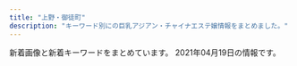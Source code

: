 ```yaml
---
title: "上野・御徒町"
description: "キーワード別にの巨乳アジアン・チャイナエステ嬢情報をまとめました。"
---
```


新着画像と新着キーワードをまとめています。
2021年04月19日の情報です。

<DmmAffiliateIns />
<KeywordTable
  shops={
    [
    {
        "img_links": [
            "http://ueno-miyabi.work/sp/images/staff_t.jpg",
            "http://ueno-miyabi.work/img/haru2.jpg",
            "http://ueno-miyabi.work/sp/images/2.png",
            "http://ueno-miyabi.work/images/concept.png",
            "http://ueno-miyabi.work/images/staff_t.jpg",
            "http://ueno-miyabi.work/images/1.jpg",
            "http://ueno-miyabi.work/images/news_t.jpg",
            "http://ueno-miyabi.work/sp/staff/ai.jpg",
            "http://ueno-miyabi.work/sp/images/head.jpg",
            "http://ueno-miyabi.work/images/int2.jpg",
            "http://ueno-miyabi.work/img/nana1.jpg",
            "http://ueno-miyabi.work/sp/images/tel.jpg",
            "http://ueno-miyabi.work/sp/images/topgirl.jpg",
            "http://ueno-miyabi.work/sp/img/jun1.jpg",
            "http://ueno-miyabi.work/sp/images/newsb.png",
            "http://ueno-miyabi.work/sp/images/4.png",
            "http://ueno-miyabi.work/sp/images/1.png",
            "http://ueno-miyabi.work/sp/img/haru2.jpg",
            "http://ueno-miyabi.work/sp/images/ac1.jpg",
            "http://ueno-miyabi.work/images/3.jpg",
            "http://ueno-miyabi.work/sp/staff/yuyu.jpg",
            "http://ueno-miyabi.work/sp/images/footer.jpg",
            "http://ueno-miyabi.work/sp/staff/haru.jpg",
            "http://ueno-miyabi.work/images/tg_t.jpg",
            "http://ueno-miyabi.work/images/sm.jpg",
            "http://ueno-miyabi.work/img/ai1.jpg",
            "http://ueno-miyabi.work/images/rec2.jpg",
            "http://ueno-miyabi.work/staff/yuyu.jpg",
            "http://ueno-miyabi.work/staff/haru.jpg",
            "http://ueno-miyabi.work/sp/menu/top.jpg",
            "http://ueno-miyabi.work/sp/images/int2.jpg",
            "http://ueno-miyabi.work/sp/img/yuyu1.jpg",
            "http://ueno-miyabi.work/images/tr.jpg",
            "http://ueno-miyabi.work/sp/menu/staff.jpg",
            "http://ueno-miyabi.work/sp/img/nana1.jpg",
            "http://ueno-miyabi.work/images/sys.png",
            "http://ueno-miyabi.work/img/jun2.jpg",
            "http://ueno-miyabi.work/sp/images/interior_t.jpg",
            "http://ueno-miyabi.work/images/ta.jpg",
            "http://ueno-miyabi.work/images/2.jpg",
            "http://ueno-miyabi.work/sp/img/ai1.jpg",
            "http://ueno-miyabi.work/sp/images/news.jpg",
            "http://ueno-miyabi.work/sp/images/rec2.jpg",
            "http://ueno-miyabi.work/sp/images/rec1.png",
            "http://ueno-miyabi.work/images/newsb.png",
            "http://ueno-miyabi.work/images/int1.jpg",
            "http://ueno-miyabi.work/images/5.jpg",
            "http://ueno-miyabi.work/sp/images/5.png",
            "http://ueno-miyabi.work/images/interior_t.jpg",
            "http://ueno-miyabi.work/staff/nana.jpg",
            "http://ueno-miyabi.work/images/rem.jpg",
            "http://ueno-miyabi.work/sp/staff/nana.jpg",
            "http://ueno-miyabi.work/img/yuyu2.jpg",
            "http://ueno-miyabi.work/staff/jun.jpg",
            "http://ueno-miyabi.work/img/haru1.jpg",
            "http://ueno-miyabi.work/images/b1.jpg",
            "http://ueno-miyabi.work/sp/img/jun2.jpg",
            "http://ueno-miyabi.work/images/4.jpg",
            "http://ueno-miyabi.work/sp/images/sys.png",
            "http://ueno-miyabi.work/sp/images/int1.jpg",
            "http://ueno-miyabi.work/staff/ai.jpg",
            "http://ueno-miyabi.work/img/yuyu1.jpg",
            "http://ueno-miyabi.work/sp/images/ts.jpg",
            "http://ueno-miyabi.work/img/jun1.jpg",
            "http://ueno-miyabi.work/images/head.jpg",
            "http://ueno-miyabi.work/sp/staff/jun.jpg",
            "http://ueno-miyabi.work/sp/img/haru1.jpg",
            "http://ueno-miyabi.work/sp/images/3.png",
            "http://ueno-miyabi.work/sp/images/ta.jpg",
            "http://ueno-miyabi.work/images/rec1.png",
            "http://ueno-miyabi.work/images/b2.jpg",
            "http://ueno-miyabi.work/sp/img/yuyu2.jpg"
        ],
        "station": "JR\u4e0a\u91ce\u99c5\u6d45\u8349\u53e3",
        "url": "http://ueno-miyabi.work/",
        "keywords": {},
        "name": "\u6975\u4e0a\u30e1\u30f3\u30ba\u30a8\u30b9\u30c6-\u96c5-"
    },
    {
        "name": "\u5b89\u5fc3\u5802",
        "station": "JR\u5fa1\u5f92\u753a\u99c5\u5357\u53e3",
        "keywords": {
            "87": 1
        },
        "url": "http://es-en.info/",
        "img_links": [
            "http://es-en.info/sp/images/topgirl.jpg",
            "http://es-en.info/sp/images/news.jpg",
            "http://es-en.info/sp/img/yuyu1.jpg",
            "http://es-en.info/sp/menu/staff.jpg",
            "http://es-en.info/sp/images/sisu_t.jpg",
            "http://es-en.info/sp/images/rec1.png",
            "http://es-en.info/sp/images/rec3.png",
            "http://es-en.info/sp/images/ac1.jpg",
            "http://es-en.info/sp/images/pc.jpg",
            "http://es-en.info/img/natumi.jpg",
            "http://es-en.info/sp/images/top.jpg",
            "http://es-en.info/sp/images/sisu.png",
            "http://es-en.info/sp/images/tel.jpg",
            "http://es-en.info/sp/images/int1.jpg",
            "http://es-en.info/sp/menu/interior.jpg",
            "http://es-en.info/img/yuyu1.jpg",
            "http://es-en.info/images/sys1.png",
            "http://es-en.info/sp/menu/top.jpg",
            "http://es-en.info/sp/images/sys2.jpg",
            "http://es-en.info/sp/staff/natumi.jpg",
            "http://es-en.info/sp/img/yuki1.jpg",
            "http://es-en.info/img/yuyu.jpg",
            "http://es-en.info/sp/images/int1.png",
            "http://es-en.info/images/head.jpg",
            "http://es-en.info/images/sm.jpg",
            "http://es-en.info/images/mobile.jpg",
            "http://es-en.info/sp/images/head.jpg",
            "http://es-en.info/img/natumi1.jpg",
            "http://es-en.info/sp/images/sys4.png",
            "http://es-en.info/sp/images/footer.jpg",
            "http://es-en.info/sp/images/rec2.png",
            "http://es-en.info/sp/images/interior_t.png",
            "http://es-en.info/images/7.jpg",
            "http://es-en.info/sp/images/sys3.jpg",
            "http://es-en.info/img/yuki.jpg",
            "http://es-en.info/sp/staff/yuyu.jpg",
            "http://es-en.info/images/rem.jpg",
            "http://es-en.info/images/info.png",
            "http://es-en.info/sp/images/int3.jpg",
            "http://es-en.info/images/staff_t.jpg",
            "http://es-en.info/images/interior.png",
            "http://es-en.info/sp/images/staff_t.png",
            "http://es-en.info/images/news.jpg",
            "http://es-en.info/sp/images/int2.jpg",
            "http://es-en.info/sp/img/natumi1.jpg",
            "http://es-en.info/img/zb.jpg",
            "http://es-en.info/images/9.jpg",
            "http://es-en.info/images/12.jpg",
            "http://es-en.info/img/yuki1.jpg",
            "http://es-en.info/sp/images/newsb.png",
            "http://es-en.info/sp/staff/yuki.jpg",
            "http://es-en.info/sp/images/time.png",
            "http://es-en.info/sp/images/sys1.jpg",
            "http://es-en.info/images/interior_t.jpg"
        ]
    },
    {
        "name": "\u6708\u591c",
        "station": "JR\u4e0a\u91ce\u99c5\u6d45\u8349\u53e3",
        "url": "http://www.rosa-es.info/",
        "img_links": [
            "http://www.rosa-es.info/staff/rara.jpg",
            "http://www.rosa-es.info/img/pic/int1.jpg",
            "http://www.rosa-es.info/staff/nana2.jpg",
            "http://www.rosa-es.info/img/pic/int3.jpg",
            "http://www.rosa-es.info/staff/yumi1.jpg",
            "http://www.rosa-es.info/staff/yuri2.jpg",
            "http://www.rosa-es.info/staff/nana.jpg",
            "http://www.rosa-es.info/staff/koko1.jpg",
            "http://www.rosa-es.info/staff/yuki1.jpg",
            "http://www.rosa-es.info/staff/yuri1.jpg",
            "http://www.rosa-es.info/staff/yumi.jpg",
            "http://www.rosa-es.info/staff/koko.jpg",
            "http://www.rosa-es.info/img/pic/int2.jpg",
            "http://www.rosa-es.info/staff/yumi2.jpg",
            "http://www.rosa-es.info/staff/yuki.jpg",
            "http://www.rosa-es.info/img/loader.png",
            "http://www.rosa-es.info/staff/nana1.jpg",
            "http://www.rosa-es.info/img/pic/slide_2.jpg",
            "http://www.rosa-es.info/staff/yuri.jpg",
            "http://www.rosa-es.info/staff/yuki2.jpg",
            "http://www.rosa-es.info/staff/koko2.jpg",
            "http://www.rosa-es.info/img/pic/slide_1.jpg",
            "http://www.rosa-es.info/staff/rara1.jpg",
            "http://www.rosa-es.info/staff/rara2.jpg",
            "http://www.rosa-es.info/img/pic/int4.jpg"
        ],
        "keywords": {
            "87": 1,
            "89": 1,
            "D": 4,
            "C": 2,
            "85": 1,
            "E": 6,
            "86": 2,
            "88": 1
        }
    },
    {
        "station": "JR\u5fa1\u5f92\u753a\u99c5\u5357\u53e3",
        "url": "http://smile.ests.jp/",
        "name": "\u30b9\u30de\u30a4\u30eb",
        "img_links": [],
        "keywords": {}
    },
    {
        "station": "JR\u4e0a\u91ce\u99c5\u6d45\u8349\u53e3",
        "name": "\u5973\u624b",
        "keywords": {
            "90": 2,
            "85": 2,
            "86": 2
        },
        "img_links": [
            "https://www.ueno-assistant.com/images/index_08.png",
            "http://www.ueno-assistant.com/images/index_06.png",
            "https://www.ueno-assistant.com/images/a0.jpg",
            "https://www.ueno-assistant.com/images/opbs21-4.jpg",
            "https://www.ueno-assistant.com/images/index_09.png",
            "https://www.ueno-assistant.com/images/opbs21-4t.jpg",
            "https://www.ueno-assistant.com/images/index_19.jpg",
            "https://www.ueno-assistant.com/images/1.jpg",
            "https://www.ueno-assistant.com/images/index_03.png",
            "https://www.ueno-assistant.com/images/index_06.png",
            "https://www.ueno-assistant.com/images/index_20.jpg",
            "http://www.ueno-assistant.com/images/1.jpg",
            "http://www.ueno-assistant.com/images/opbs21-4t.jpg",
            "https://www.ueno-assistant.com/images/index_05.png",
            "http://www.ueno-assistant.com/images/index_19.jpg",
            "http://www.ueno-assistant.com/images/index_18.jpg",
            "http://www.ueno-assistant.com/images/opbs20-9.jpg",
            "http://www.ueno-assistant.com/images/index_09.png",
            "http://www.ueno-assistant.com/images/opbs20-17.jpg",
            "http://www.ueno-assistant.com/images/a0.jpg",
            "http://www.ueno-assistant.com/images/index_02.png",
            "https://www.ueno-assistant.com/images/4.jpg",
            "http://www.ueno-assistant.com/images/es21-1.jpg",
            "http://www.ueno-assistant.com/images/index_05.png",
            "https://www.ueno-assistant.com/images/index_18.jpg",
            "http://www.ueno-assistant.com/images/index_03.png",
            "https://www.ueno-assistant.com/images/opbs20-17.jpg",
            "https://www.ueno-assistant.com/images/index_07.png",
            "http://www.ueno-assistant.com/images/index_20.jpg",
            "https://www.ueno-assistant.com/images/es21-1.jpg",
            "http://www.ueno-assistant.com/images/index_08.png",
            "https://www.ueno-assistant.com/images/index_02.png",
            "http://www.ueno-assistant.com/images/index_07.png",
            "http://www.ueno-assistant.com/images/opbs21-4.jpg",
            "https://www.ueno-assistant.com/images/opbs20-9.jpg",
            "http://www.ueno-assistant.com/images/4.jpg"
        ],
        "url": "https://www.ueno-assistant.com/"
    },
    {
        "name": "Rei",
        "img_links": [
            "http://yura-kunitachi.xyz/_src/53513961/wechatimg97.jpg",
            "http://yura-kunitachi.xyz/_src/53513910/5f5316158ec7f0d0727854410a5be46303a324b1fef3ef0de82fa8c4fe0f59d4.jpg",
            "http://yura-kunitachi.xyz/_src/53513925/wechatimg8.jpg",
            "http://yura-kunitachi.xyz/_src/53513963/wechatimg102.jpg",
            "http://yura-kunitachi.xyz/_src/53513943/navi_01.png",
            "http://yura-kunitachi.xyz/_src/53513929/wechatimg93.jpg",
            "http://yura-kunitachi.xyz/_src/53513959/137080-osd41m-772.jpg",
            "http://yura-kunitachi.xyz/_src/53513951/navi_05.png",
            "http://yura-kunitachi.xyz/_src/53513953/navi_06.png",
            "http://yura-kunitachi.xyz/_src/53513945/navi_02.png",
            "http://yura-kunitachi.xyz/_src/53513967/xxl_44c52558b2be4d61a2f879da7d157c31.jpg",
            "http://yura-kunitachi.xyz/_src/53513942/3da7d3dc6ee4f2d3861295bdb20452b671deb86c6f4e442ebce1715dc06eb99e.jpg",
            "http://yura-kunitachi.xyz/_src/53513949/navi_04.png",
            "http://yura-kunitachi.xyz/_src/53513947/navi_03.png",
            "http://yura-kunitachi.xyz/_src/53513933/wechatimg90.jpg",
            "http://yura-kunitachi.xyz/_src/53972968/wechatimg91.jpg",
            "http://yura-kunitachi.xyz/_src/53513955/cam.jpg",
            "http://yura-kunitachi.xyz/_src/53513935/wechatimg92.jpg",
            "http://yura-kunitachi.xyz/_src/53513931/wechatimg89.jpg",
            "http://yura-kunitachi.xyz/_src/53513957/wechatimg229.jpg",
            "http://yura-kunitachi.xyz/_src/53513965/wechatimg81_20210306210100439.jpg"
        ],
        "station": "\u7530\u539f\u753a\u99c5\u30a8\u30ec\u30d9\u30fc\u30bf\u30fc\u53e3",
        "keywords": {},
        "url": "http://yura-kunitachi.xyz/"
    },
    {
        "keywords": {
            "C": 7
        },
        "img_links": [
            "http://th20.com/turu/images/mobile.jpg"
        ],
        "name": "\u9db4",
        "url": "http://th20.com/turu/",
        "station": "\u6d45\u8349\u99c52\u756a\u51fa\u53e3"
    },
    {
        "keywords": {},
        "station": "JR\u4e0a\u91ce\u99c5\u5165\u8c37\u53e3",
        "img_links": [
            "http://mary.est-u.com/images/index_14.jpg",
            "http://mary.est-u.com/images/2.jpg",
            "http://mary.est-u.com/images/index_03.jpg",
            "http://mary.est-u.com/images/index_07.jpg",
            "http://mary.est-u.com/images/s1.jpg",
            "http://mary.est-u.com/images/index_01.jpg",
            "http://mary.est-u.com/images/index_02.jpg",
            "http://mary.est-u.com/images/cc.jpg"
        ],
        "name": "\u30e1\u30a2\u30ea\u30fc",
        "url": "http://mary.est-u.com/"
    },
    {
        "name": "\u30de\u30fc\u30ad\u30e5\u30ea\u30fcMERCURY",
        "station": "JR\u5fa1\u5f92\u753a\u99c5\u5357\u53e3",
        "img_links": [
            "http://www.foryou-es.info/sp/img/honey.png",
            "http://www.foryou-es.info/sp/menu/staff.jpg",
            "http://www.foryou-es.info/img/yui2.jpg",
            "http://www.foryou-es.info/img/yuri2.jpg",
            "http://www.foryou-es.info/sp/images/head.jpg",
            "http://www.foryou-es.info/sp/img/seiko.png",
            "http://www.foryou-es.info/sp/img/hina.png",
            "http://www.foryou-es.info/sp/images/newsb.jpg",
            "http://foryou-es.info/images/sirase.jpg",
            "http://www.foryou-es.info/images/newface.jpg",
            "http://www.foryou-es.info/img/sia4.jpg",
            "http://www.foryou-es.info/sp/img/sia2.jpg",
            "http://foryou-es.info/img/saki1.jpg",
            "http://www.foryou-es.info/images/so.jpg",
            "http://www.foryou-es.info/img/saki3.jpg",
            "http://www.foryou-es.info/img/hina1.jpg",
            "http://www.foryou-es.info/img/rora3.jpg",
            "http://www.foryou-es.info/sp/img/yui3.jpg",
            "http://foryou-es.info/img/saki3.jpg",
            "http://www.foryou-es.info/img/yui1.jpg",
            "http://www.foryou-es.info/i/img/rora.jpg",
            "http://www.foryou-es.info/sp/img/riko2.jpg",
            "http://www.foryou-es.info/sp/img/riko.png",
            "http://foryou-es.info/img/sia3.jpg",
            "http://foryou-es.info/img/riko1.jpg",
            "http://www.foryou-es.info/sp/images/int1.jpg",
            "http://www.foryou-es.info/sp/images/int3.jpg",
            "http://foryou-es.info/img/yui1.jpg",
            "http://www.foryou-es.info/sp/img/sia4.jpg",
            "http://www.foryou-es.info/i/img/risa.jpg",
            "http://foryou-es.info/img/yuri2.jpg",
            "http://www.foryou-es.info/sp/menu/top.jpg",
            "http://foryou-es.info/images/blog.jpg",
            "http://www.foryou-es.info/img/hina.png",
            "http://foryou-es.info/img/sia.png",
            "http://www.foryou-es.info/sp/img/rora.png",
            "http://www.foryou-es.info/img/miki.png",
            "http://www.foryou-es.info/img/miki3.jpg",
            "http://www.foryou-es.info/sp/img/yui.png",
            "http://foryou-es.info/images/sm.jpg",
            "http://www.foryou-es.info/sp/images/top.jpg",
            "http://www.foryou-es.info/images/interior_t.jpg",
            "http://www.foryou-es.info/sp/img/seiko1.jpg",
            "http://www.foryou-es.info/sp/img/yuri1.jpg",
            "http://foryou-es.info/images/so.jpg",
            "http://www.foryou-es.info/img/sia1.jpg",
            "http://foryou-es.info/images/staff_t.jpg",
            "http://www.foryou-es.info/img/hina3.jpg",
            "http://www.foryou-es.info/images/interior.jpg",
            "http://foryou-es.info/img/hina.png",
            "http://www.foryou-es.info/sp/images/sys4.jpg",
            "http://www.foryou-es.info/sp/images/interior_t.jpg",
            "http://www.foryou-es.info/img/sara2.jpg",
            "http://foryou-es.info/img/yui2.jpg",
            "http://www.foryou-es.info/sp/img/sia3.jpg",
            "http://foryou-es.info/img/yuri1.jpg",
            "http://www.foryou-es.info/img/rora4.jpg",
            "http://foryou-es.info/img/yuri.png",
            "http://www.foryou-es.info/sp/img/seiko4.jpg",
            "http://www.foryou-es.info/img/riko4.jpg",
            "http://www.foryou-es.info/i/img/yuri.jpg",
            "http://foryou-es.info/img/honey.png",
            "http://www.foryou-es.info/img/hina4.jpg",
            "http://foryou-es.info/images/koko_200x40.png",
            "http://www.foryou-es.info/images/tp.png",
            "http://www.foryou-es.info/img/honey2.jpg",
            "http://www.foryou-es.info/sp/img/yui1.jpg",
            "http://www.foryou-es.info/images/mobile.jpg",
            "http://www.foryou-es.info/img/saki2.jpg",
            "http://foryou-es.info/img/saki2.jpg",
            "http://www.foryou-es.info/sp/images/sm.jpg",
            "http://www.foryou-es.info/img/miki2.jpg",
            "http://foryou-es.info/images/si.png",
            "http://foryou-es.info/img/sara2.jpg",
            "http://foryou-es.info/img/sia1.jpg",
            "http://foryou-es.info/images/news.jpg",
            "http://www.foryou-es.info/i/img/miki.jpg",
            "http://foryou-es.info/images/ac.jpg",
            "http://www.foryou-es.info/sp/img/yuri2.jpg",
            "http://foryou-es.info/img/riko2.jpg",
            "http://www.foryou-es.info/sp/img/seiko2.jpg",
            "http://www.foryou-es.info/sp/img/yuri.png",
            "http://foryou-es.info/img/sara3.jpg",
            "http://foryou-es.info/img/rora2.jpg",
            "http://www.foryou-es.info/i/img/kaori.jpg",
            "http://www.foryou-es.info/img/yui.png",
            "http://www.foryou-es.info/img/sia3.jpg",
            "http://www.foryou-es.info/images/sa.jpg",
            "http://foryou-es.info/img/riko4.jpg",
            "http://www.foryou-es.info/img/yuri.png",
            "http://foryou-es.info/img/sia2.jpg",
            "http://www.foryou-es.info/img/miki1.jpg",
            "http://www.foryou-es.info/img/yuri1.jpg",
            "http://foryou-es.info/img/yui3.jpg",
            "http://www.foryou-es.info/sp/images/pc.jpg",
            "http://www.foryou-es.info/img/riko.png",
            "http://foryou-es.info/images/tt.png",
            "http://www.foryou-es.info/sp/images/newface.png",
            "http://www.foryou-es.info/img/riko3.jpg",
            "http://foryou-es.info/img/miki1.jpg",
            "http://foryou-es.info/images/interior.jpg",
            "http://foryou-es.info/img/hina2.jpg",
            "http://www.foryou-es.info/sp/img/yuri3.jpg",
            "http://www.foryou-es.info/sp/images/rec3.jpg",
            "http://www.foryou-es.info/i/img/yui.jpg",
            "http://www.foryou-es.info/sp/staff/yuri.png",
            "http://www.foryou-es.info/i/img/honey.jpg",
            "http://www.foryou-es.info/sp/staff/yui.png",
            "http://www.foryou-es.info/sp/images/staff_t.jpg",
            "http://www.foryou-es.info/img/yui3.jpg",
            "http://foryou-es.info/img/rora3.jpg",
            "http://www.foryou-es.info/sp/images/time.jpg",
            "http://www.foryou-es.info/sp/images/tel.jpg",
            "http://www.foryou-es.info/images/koko_200x40.png",
            "http://www.foryou-es.info/img/honey1.jpg",
            "http://www.foryou-es.info/i/img/saki.jpg",
            "http://www.foryou-es.info/sp/img/riko1.jpg",
            "http://www.foryou-es.info/img/sia.png",
            "http://www.foryou-es.info/images/news.jpg",
            "http://www.foryou-es.info/img/saki.png",
            "http://www.foryou-es.info/images/si.png",
            "http://www.foryou-es.info/sp/img/saki2.jpg",
            "http://www.foryou-es.info/sp/images/sys3.jpg",
            "http://foryou-es.info/img/rora.png",
            "http://www.foryou-es.info/i/img/sia.jpg",
            "http://www.foryou-es.info/sp/img/saki3.jpg",
            "http://www.foryou-es.info/img/sara3.jpg",
            "http://www.foryou-es.info/img/hina2.jpg",
            "http://foryou-es.info/images/info.jpg",
            "http://foryou-es.info/img/miki3.jpg",
            "http://foryou-es.info/img/riko3.jpg",
            "http://foryou-es.info/img/honey3.jpg",
            "http://foryou-es.info/img/sia4.jpg",
            "http://foryou-es.info/images/tp.png",
            "http://foryou-es.info/img/rora1.jpg",
            "http://www.foryou-es.info/images/tel.png",
            "http://www.foryou-es.info/img/rora1.jpg",
            "http://www.foryou-es.info/i/img/riko.jpg",
            "http://www.foryou-es.info/images/tt.png",
            "http://foryou-es.info/images/tel.png",
            "http://www.foryou-es.info/img/seiko.png",
            "http://foryou-es.info/img/hina3.jpg",
            "http://www.foryou-es.info/images/rem.jpg",
            "http://www.foryou-es.info/sp/img/miki.png",
            "http://foryou-es.info/images/interior_t.jpg",
            "http://foryou-es.info/img/sara.png",
            "http://www.foryou-es.info/i/img/hina.jpg",
            "http://foryou-es.info/img/hina1.jpg",
            "http://www.foryou-es.info/sp/images/sys1.jpg",
            "http://foryou-es.info/img/hina4.jpg",
            "http://foryou-es.info/images/newface.jpg",
            "http://www.foryou-es.info/images/sirase.jpg",
            "http://foryou-es.info/img/miki2.jpg",
            "http://www.foryou-es.info/sp/images/news.png",
            "http://www.foryou-es.info/sp/img/riko4.jpg",
            "http://www.foryou-es.info/i/img/seiko.jpg",
            "http://www.foryou-es.info/sp/img/sara3.jpg",
            "http://www.foryou-es.info/img/saki1.jpg",
            "http://www.foryou-es.info/sp/img/saki1.jpg",
            "http://foryou-es.info/img/sara1.jpg",
            "http://www.foryou-es.info/sp/images/sys2.jpg",
            "http://www.foryou-es.info/i/img/sara.jpg",
            "http://www.foryou-es.info/images/zy.png",
            "http://www.foryou-es.info/img/sia2.jpg",
            "http://www.foryou-es.info/img/rora2.jpg",
            "http://foryou-es.info/images/mobile.jpg",
            "http://www.foryou-es.info/sp/img/sara.png",
            "http://foryou-es.info/images/zy.png",
            "http://foryou-es.info/img/honey2.jpg",
            "http://foryou-es.info/images/rem.jpg",
            "http://www.foryou-es.info/img/riko2.jpg",
            "http://foryou-es.info/img/yui.png",
            "http://www.foryou-es.info/img/yuri3.jpg",
            "http://foryou-es.info/img/yuri3.jpg",
            "http://www.foryou-es.info/sp/img/riko3.jpg",
            "http://foryou-es.info/img/miki.png",
            "http://www.foryou-es.info/img/sara.png",
            "http://www.foryou-es.info/img/honey3.jpg",
            "http://www.foryou-es.info/sp/img/saki.png",
            "http://www.foryou-es.info/img/riko1.jpg",
            "http://www.foryou-es.info/sp/img/sara2.jpg",
            "http://www.foryou-es.info/sp/images/rec1.jpg",
            "http://www.foryou-es.info/sp/img/yui2.jpg",
            "http://www.foryou-es.info/sp/menu/interior.jpg",
            "http://foryou-es.info/img/honey1.jpg",
            "http://www.foryou-es.info/sp/images/rec2.jpg",
            "http://www.foryou-es.info/img/honey.png",
            "http://foryou-es.info/img/riko.png",
            "http://foryou-es.info/images/sa.jpg",
            "http://foryou-es.info/img/saki.png",
            "http://www.foryou-es.info/sp/img/sia.png",
            "http://www.foryou-es.info/img/sara1.jpg",
            "http://www.foryou-es.info/img/rora.png",
            "http://foryou-es.info/img/seiko.png",
            "http://www.foryou-es.info/sp/staff/saki.png",
            "http://www.foryou-es.info/images/interior1.png",
            "http://www.foryou-es.info/images/staff_t.jpg",
            "http://www.foryou-es.info/sp/img/sara1.jpg",
            "http://www.foryou-es.info/images/sm.jpg",
            "http://www.foryou-es.info/sp/images/int2.jpg",
            "http://foryou-es.info/images/interior1.png",
            "http://www.foryou-es.info/images/blog.jpg",
            "http://www.foryou-es.info/images/info.jpg",
            "http://foryou-es.info/img/rora4.jpg",
            "http://www.foryou-es.info/sp/img/sia1.jpg",
            "http://www.foryou-es.info/sp/img/seiko3.jpg"
        ],
        "url": "http://foryou-es.info/",
        "keywords": {
            "D": 14,
            "C": 34,
            "E": 8,
            "89": 43,
            "88": 12,
            "90": 5
        }
    },
    {
        "station": "\u6d45\u8349\u99c5A1\u51fa\u53e3",
        "img_links": [
            "http://rlx-sln.com/media/sites/9/2021/03/3.jpg",
            "http://rlx-sln.com/media/sites/9/elementor/thumbs/3-p4vcsirf2pwoegxv22jwfvv8tgr5spuhbe5nui6oc8.jpg",
            "http://rlx-sln.com/media/sites/9/2021/03/flash2.jpg",
            "http://rlx-sln.com/media/sites/9/2021/03/1.jpg",
            "http://rlx-sln.com/media/sites/9/elementor/thumbs/1-p4vcrlv2finn449ne6byim640z9bbb7vivbo1tjge0.jpg",
            "http://rlx-sln.com/media/sites/9/2020/07/top-1.jpg",
            "http://rlx-sln.com/media/sites/9/elementor/thumbs/2-p4vcs2s5ujasx3l2ndn8rhwepwxx5v31l72eosuda0.jpg",
            "http://rlx-sln.com/media/sites/9/2021/03/flash1.jpg",
            "http://rlx-sln.com/media/sites/9/2021/04/1.jpg",
            "http://rlx-sln.com/media/sites/9/2021/03/2.jpg"
        ],
        "url": "http://rlx-sln.com/",
        "keywords": {
            "E": 14,
            "85": 14,
            "D": 56,
            "83": 14,
            "88": 42,
            "C": 70,
            "82": 14,
            "86": 14,
            "87": 28,
            "89": 14
        },
        "name": "yoyo20\u30fbyoyo\u306f\u305f\u3061"
    },
    {
        "url": "http://biki-massage.work/",
        "name": "\u5a9a\u59eb\uff5e\u30d3\u30ad\uff5e",
        "station": "JR\u5fa1\u5f92\u753a\u99c5\u5317\u53e3",
        "img_links": [
            "http://biki-massage.work/img/st2.jpg",
            "http://biki-massage.work/img/st5.jpg",
            "http://biki-massage.work/sp/img/s6.jpg",
            "http://biki-massage.work/sp/img/info.jpg",
            "http://biki-massage.work/img/sta3.jpg",
            "http://biki-massage.work/sp/img/add.jpg",
            "http://biki-massage.work/sp/img/pic.jpg",
            "http://biki-massage.work/sp/img/p2.jpg",
            "http://biki-massage.work/sp/img/t-t.jpg",
            "http://biki-massage.work/sp/img/s1.jpg",
            "http://biki-massage.work/img/s5.jpg",
            "http://biki-massage.work/img/fla3.jpg",
            "http://biki-massage.work/img/campian.jpg",
            "http://biki-massage.work/sp/img/pc.jpg",
            "http://biki-massage.work/sp/img/s5.jpg",
            "http://biki-massage.work/sp/img/s3.jpg",
            "http://biki-massage.work/img/s2.jpg",
            "http://biki-massage.work/sp/img/tel.jpg",
            "http://biki-massage.work/img/st1.jpg",
            "http://biki-massage.work/sp/img/t-r.jpg",
            "http://biki-massage.work/sp/img/t-s.jpg",
            "http://biki-massage.work/sp/img/t-a.jpg",
            "http://biki-massage.work/img/st6.jpg",
            "http://biki-massage.work/sp/img/t-o.jpg",
            "http://biki-massage.work/img/st3.jpg",
            "http://biki-massage.work/img/sta1.jpg",
            "http://biki-massage.work/img/s1.jpg",
            "http://biki-massage.work/img/sta5.jpg",
            "http://biki-massage.work/sp/img/p6.jpg",
            "http://biki-massage.work/img/botton.jpg",
            "http://biki-massage.work/img/sta6.jpg",
            "http://biki-massage.work/sp/img/p3.jpg",
            "http://biki-massage.work/img/st4.jpg",
            "http://biki-massage.work/sp/img/time.jpg",
            "http://biki-massage.work/img/fla1.jpg",
            "http://biki-massage.work/img/mo.png",
            "http://biki-massage.work/img/head.jpg",
            "http://biki-massage.work/sp/img/tit.jpg",
            "http://biki-massage.work/img/sta2.jpg",
            "http://biki-massage.work/sp/img/sys.jpg",
            "http://biki-massage.work/sp/img/s2.jpg",
            "http://biki-massage.work/img/s3.jpg",
            "http://biki-massage.work/sp/img/cam.jpg",
            "http://biki-massage.work/img/s4.jpg",
            "http://biki-massage.work/img/s6.jpg",
            "http://biki-massage.work/sp/img/botton.jpg",
            "http://biki-massage.work/img/nos.jpg",
            "http://biki-massage.work/sp/img/s4.jpg",
            "http://biki-massage.work/img/fla2.jpg",
            "http://biki-massage.work/img/sta4.jpg"
        ],
        "keywords": {
            "87": 2,
            "86": 7,
            "E": 1,
            "D": 3,
            "83": 1,
            "88": 2,
            "C": 16
        }
    },
    {
        "name": "CHLOE",
        "img_links": [
            "http://chloe.est-u.com/images/3.jpg",
            "http://chloe.est-u.com/images/index_02.jpg",
            "http://chloe.est-u.com/images/a3.jpg",
            "http://chloe.est-u.com/images/cc.jpg",
            "http://chloe.est-u.com/images/2.jpg",
            "http://chloe.est-u.com/images/a1.jpg",
            "http://chloe.est-u.com/images/index_01.jpg",
            "http://chloe.est-u.com/images/a2.jpg",
            "http://chloe.est-u.com/images/index_07.jpg",
            "http://chloe.est-u.com/images/index_03.jpg",
            "http://chloe.est-u.com/images/index_14.jpg",
            "http://chloe.est-u.com/images/s1.jpg"
        ],
        "station": "JR\u5fa1\u5f92\u753a\u99c5\u5357\u53e3",
        "url": "http://chloe.est-u.com/",
        "keywords": {}
    },
    {
        "img_links": [],
        "name": "\u30de\u30ab\u30ed\u30f3",
        "station": "JR\u5fa1\u5f92\u753a\u99c5\u5317\u53e3",
        "url": "http://www.macaron.esjoho.com/",
        "keywords": {}
    },
    {
        "station": "JR\u5fa1\u5f92\u753a\u99c5\u5357\u53e3",
        "name": "\u53f0\u6e7e\u30ea\u30be\u30fc\u30c8",
        "img_links": [
            "http://taiwan-resort.com/img/mami002.png",
            "http://taiwan-resort.com/img/mask03.jpg",
            "http://taiwan-resort.com/img/2biore.png",
            "http://taiwan-resort.com/img/kasumi.jpg",
            "http://taiwan-resort.com/img/mask04.jpg",
            "http://taiwan-resort.com/img/4ugai.png",
            "http://taiwan-resort.com/img/mask05.jpg",
            "http://taiwan-resort.com/img/mask01.jpg",
            "http://taiwan-resort.com/img/corona-2.jpg",
            "http://taiwan-resort.com/img/pagetop.png",
            "http://taiwan-resort.com/img/1purazuma.png",
            "http://taiwan-resort.com/img/erika01.jpg",
            "http://taiwan-resort.com/img/3kenon.png",
            "http://taiwan-resort.com/img/tel_img.png",
            "http://taiwan-resort.com/img/head_img.png",
            "http://taiwan-resort.com/img/hina.jpg",
            "http://taiwan-resort.com/img/emi001.jpg",
            "http://taiwan-resort.com/img/topbg02.jpg",
            "http://taiwan-resort.com/img/corona-4.jpg",
            "http://taiwan-resort.com/img/anna.png",
            "http://taiwan-resort.com/img/honoka02.jpg",
            "http://taiwan-resort.com/img/photo_01.jpg",
            "http://taiwan-resort.com/img/mask02.jpg",
            "http://taiwan-resort.com/img/corona-5.jpg",
            "http://taiwan-resort.com/img/yuki.jpg",
            "http://taiwan-resort.com/img/corona-3.jpg",
            "http://taiwan-resort.com/img/sara002.jpg",
            "http://taiwan-resort.com/img/reina3.jpg",
            "http://taiwan-resort.com/img/rei.jpg"
        ],
        "keywords": {},
        "url": "http://taiwan-resort.com/"
    },
    {
        "img_links": [
            "http://zoey.mssg.jp/images/staff_image/staf_010a.jpg",
            "http://zoey.mssg.jp/images/top/top_03.jpg",
            "http://zoey.mssg.jp/images/page_top.png",
            "http://zoey.mssg.jp/images/top/top_05.jpg",
            "http://zoey.mssg.jp/images/top/top_04.jpg",
            "http://zoey.mssg.jp/images/top/top_08.png",
            "http://zoey.mssg.jp/images/home/top.jpg",
            "http://zoey.mssg.jp/images/top/top_06.jpg",
            "http://zoey.mssg.jp/images/top/top_02.jpg",
            "http://zoey.mssg.jp/images/top/top_01.jpg"
        ],
        "url": "http://zoey.mssg.jp",
        "station": "JR\u5fa1\u5f92\u753a\u99c5\u5357\u53e3",
        "name": "ZOEY \u30be\u30fc\u30a4",
        "keywords": {}
    },
    {
        "url": "http://www.yumenokoi.masg.info/",
        "keywords": {
            "G": 30,
            "F": 8,
            "88": 31,
            "86": 39,
            "C": 8,
            "D": 68,
            "87": 44
        },
        "station": "JR\u5fa1\u5f92\u753a\u99c5\u5317\u53e3",
        "name": "\u5922\u306e\u604b",
        "img_links": [
            "http://www.yumenokoi.masg.info/images/service/s06.jpg",
            "http://www.yumenokoi.masg.info/images/m6.jpg",
            "http://www.yumenokoi.masg.info/files/016.jpg",
            "http://www.yumenokoi.masg.info/files/026.jpg",
            "http://www.yumenokoi.masg.info/files/009.jpg",
            "http://www.yumenokoi.masg.info/files/018.jpg",
            "http://www.yumenokoi.masg.info/files/025-02.jpg",
            "http://www.yumenokoi.masg.info/files/015-02.jpg",
            "http://www.yumenokoi.masg.info/images/service/s03.jpg",
            "http://www.yumenokoi.masg.info/images/m2.jpg",
            "http://www.yumenokoi.masg.info/files/021.jpg",
            "http://www.yumenokoi.masg.info/files/023.jpg",
            "http://www.yumenokoi.masg.info/images/rsubt6.png",
            "http://www.yumenokoi.masg.info/files/008-02.jpg",
            "http://www.yumenokoi.masg.info/images/service/s05.jpg",
            "http://www.yumenokoi.masg.info/images/rsubt2.png",
            "http://www.yumenokoi.masg.info/files/024-02.jpg",
            "http://www.yumenokoi.masg.info/files/011-02.jpg",
            "http://www.yumenokoi.masg.info/files/002-02.jpg",
            "http://www.yumenokoi.masg.info/images/b-tel.png",
            "http://www.yumenokoi.masg.info/images/m3.jpg",
            "http://www.yumenokoi.masg.info/files/008.jpg",
            "http://www.yumenokoi.masg.info/files/024.jpg",
            "http://www.yumenokoi.masg.info/files/011.jpg",
            "http://www.yumenokoi.masg.info/images/service/s02.jpg",
            "http://www.yumenokoi.masg.info/files/018-02.jpg",
            "http://www.yumenokoi.masg.info/images/b-online.png",
            "http://www.yumenokoi.masg.info/files/006.jpg",
            "http://www.yumenokoi.masg.info/files/010-02.jpg",
            "http://www.yumenokoi.masg.info/files/026-02.jpg",
            "http://www.yumenokoi.masg.info/photo_news/upimg/62718604587c46ab8f_0.jpg",
            "http://www.yumenokoi.masg.info/files/009-02.jpg",
            "http://www.yumenokoi.masg.info/images/service/s01.jpg",
            "http://www.yumenokoi.masg.info/images/rsubt1.png",
            "http://www.yumenokoi.masg.info/files/017-02.jpg",
            "http://www.yumenokoi.masg.info/files/025.jpg",
            "http://www.yumenokoi.masg.info/files/015.jpg",
            "http://www.yumenokoi.masg.info/photo_news/upimg/72260604eeb32e10a4_0.jpg",
            "http://www.yumenokoi.masg.info/images/m4.jpg",
            "http://www.yumenokoi.masg.info/images/m1.jpg",
            "http://www.yumenokoi.masg.info/images/service/s04.jpg",
            "http://www.yumenokoi.masg.info/images/rsubt3.png",
            "http://www.yumenokoi.masg.info/images/rsubt7.png",
            "http://www.yumenokoi.masg.info/files/017.jpg",
            "http://www.yumenokoi.masg.info/files/010.jpg",
            "http://www.yumenokoi.masg.info/images/rsubt4.png",
            "http://www.yumenokoi.masg.info/files/021-02.jpg",
            "http://www.yumenokoi.masg.info/images/rsubt5.png",
            "http://www.yumenokoi.masg.info/images/slider-img001.jpg",
            "http://www.yumenokoi.masg.info/images/tel2.png",
            "http://www.yumenokoi.masg.info/files/016-02.jpg",
            "http://www.yumenokoi.masg.info/images/slider-img002.jpg",
            "http://www.yumenokoi.masg.info/files/002.jpg",
            "http://www.yumenokoi.masg.info/files/023-02.jpg",
            "http://www.yumenokoi.masg.info/files/006-02.jpg"
        ]
    },
    {
        "name": "\u7652\u3057\u306e\u5bb6",
        "img_links": [
            "http://www.iyashinoie.mensest.com/files/002.jpg",
            "http://www.iyashinoie.mensest.com/img/nav-004.png",
            "http://www.iyashinoie.mensest.com/img/nav-002.png",
            "http://www.iyashinoie.mensest.com/files/001.jpg",
            "http://www.iyashinoie.mensest.com/img/tel.png",
            "http://www.iyashinoie.mensest.com/img/stt.jpg",
            "http://www.iyashinoie.mensest.com/img/nav-001.png",
            "http://www.iyashinoie.mensest.com/img/top01.png",
            "http://www.iyashinoie.mensest.com/files/003.jpg",
            "http://www.iyashinoie.mensest.com/img/stb.jpg",
            "http://www.iyashinoie.mensest.com/img/nav-006.png",
            "http://www.iyashinoie.mensest.com/img/nav-005.png",
            "http://www.iyashinoie.mensest.com/img/nav-003.png"
        ],
        "url": "http://www.iyashinoie.mensest.com/",
        "station": "\u6d45\u8349\u99c5",
        "keywords": {
            "86": 2,
            "87": 1,
            "D": 2,
            "C": 1
        }
    },
    {
        "station": "JR\u5fa1\u5f92\u753a\u99c5\u5317\u53e3",
        "img_links": [
            "http://lian-ai.work/img/an1.jpg",
            "http://lian-ai.work/img/nari1.jpg",
            "http://lian-ai.work/img/momo1.jpg",
            "http://lian-ai.work/images/9.jpg",
            "http://lian-ai.work/images/int2.jpg",
            "http://lian-ai.work/img/mei1.jpg",
            "http://lian-ai.work/images/ta.jpg",
            "http://lian-ai.work/images/4.jpg",
            "http://lian-ai.work/images/interior_t.jpg",
            "http://lian-ai.work/staff/yuna.jpg",
            "http://lian-ai.work/images/7.jpg",
            "http://lian-ai.work/img/momoka1.jpg",
            "http://lian-ai.work/images/rec1.jpg",
            "http://lian-ai.work/images/rec2.jpg",
            "http://lian-ai.work/staff/mirei.jpg",
            "http://lian-ai.work/img/akina1.jpg",
            "http://lian-ai.work/staff/akina.jpg",
            "http://lian-ai.work/images/head.jpg",
            "http://lian-ai.work/img/yuna1.jpg",
            "http://lian-ai.work/images/sys2.jpg",
            "http://lian-ai.work/images/2.jpg",
            "http://lian-ai.work/img/akane1.jpg",
            "http://lian-ai.work/staff/momo.jpg",
            "http://lian-ai.work/images/3.jpg",
            "http://lian-ai.work/staff/an.jpg",
            "http://lian-ai.work/images/6.jpg",
            "http://lian-ai.work/images/tg.jpg",
            "http://lian-ai.work/images/staff_t.jpg",
            "http://lian-ai.work/staff/mei.jpg",
            "http://lian-ai.work/images/sys1.jpg",
            "http://lian-ai.work/img/akane2.jpg",
            "http://lian-ai.work/img/mirei1.jpg",
            "http://lian-ai.work/images/int1.jpg",
            "http://lian-ai.work/staff/momoka.jpg",
            "http://lian-ai.work/images/1.jpg",
            "http://lian-ai.work/img/miki1.jpg",
            "http://lian-ai.work/staff/miki.jpg",
            "http://lian-ai.work/images/8.jpg",
            "http://lian-ai.work/staff/akane.jpg",
            "http://lian-ai.work/img/akina2.jpg",
            "http://lian-ai.work/images/10.jpg",
            "http://lian-ai.work/staff/nari.jpg",
            "http://lian-ai.work/images/mobile.jpg",
            "http://lian-ai.work/images/5.jpg"
        ],
        "name": "\u604b\u611b",
        "keywords": {},
        "url": "http://lian-ai.work/"
    },
    {
        "img_links": [],
        "name": "\u30d5\u30a1\u30f3\u30bf\u30b8\u30fc",
        "url": "http://www.itoshii.tokyo/",
        "station": "JR\u5fa1\u5f92\u753a\u99c5\u5317\u53e3",
        "keywords": {}
    },
    {
        "station": "JR\u5fa1\u5f92\u753a\u99c5\u5317\u53e3",
        "keywords": {
            "C": 7
        },
        "url": "http://estelaspa.com/",
        "img_links": [
            "http://estelaspa.com/uploaded/girlinfo/16/G2_16_3.jpg",
            "http://estelaspa.com/img/rmenu/staff_off.png",
            "http://estelaspa.com/img/room/1.png",
            "http://estelaspa.com/img/system/etc.jpg",
            "http://estelaspa.com/uploaded/girlinfo/12/G1_12_2.jpg",
            "http://estelaspa.com/img/system/card.jpg",
            "http://estelaspa.com/uploaded/news/201201035405.jpg",
            "http://estelaspa.com/uploaded/girlinfo/14/G1_14_2.jpg",
            "http://estelaspa.com/img/access/key.jpg",
            "http://estelaspa.com/uploaded/girlinfo/9/G2_9_3.jpg",
            "http://estelaspa.com/img/photo_button.png",
            "http://estelaspa.com/img/corona.png",
            "http://estelaspa.com/img/rmenu/call_off.png",
            "http://estelaspa.com/img/fmenu/call_off.png",
            "http://estelaspa.com/uploaded/girlinfo/13/G1_13_2.jpg",
            "http://img.es-navi.com/img/link/banners/s/000002.png",
            "http://estelaspa.com/img/system/2.jpg",
            "http://estelaspa.com/img/system/4.jpg",
            "http://estelaspa.com/img/rmenu/top_off.png",
            "http://estelaspa.com/img/google_button.png",
            "http://estelaspa.com/img/system/3.jpg"
        ],
        "name": "Estela SPA\uff5e\u30a8\u30b9\u30c6\u30e9\u30b9\u30d1"
    },
    {
        "img_links": [
            "https://ueno-mensesthe.com/wp/wp-content/uploads/2021/04/sari1.jpg",
            "https://ueno-mensesthe.com/wp/wp-content/uploads/2021/04/newface.jpg",
            "https://ueno-mensesthe.com/wp/wp-content/uploads/2021/04/sari2-150x150.jpg",
            "https://ueno-mensesthe.com/room/room-l7.jpg",
            "https://ueno-mensesthe.com/wp/wp-content/uploads/2021/02/hina2.jpg",
            "https://ueno-mensesthe.com/wp/wp-content/uploads/2021/02/hina3.jpg",
            "https://ueno-mensesthe.com/images/top3.jpg",
            "https://ueno-mensesthe.com/wp/wp-content/uploads/2021/03/ayumi2-1-200x300.jpg",
            "https://ueno-mensesthe.com/images/main-sp.jpg",
            "https://ueno-mensesthe.com/wp/wp-content/uploads/2021/04/sari2.jpg",
            "https://ueno-mensesthe.com/room/room-l3.jpg",
            "https://ueno-mensesthe.com/room/room-l4.jpg",
            "https://ueno-mensesthe.com/wp/wp-content/uploads/2021/03/ayumi1.jpg",
            "https://ueno-mensesthe.com/icon/facebook.png",
            "https://ueno-mensesthe.com/wp/wp-content/uploads/2021/02/hana.jpg",
            "https://ueno-mensesthe.com/images/qrcode.png",
            "https://ueno-mensesthe.com/room/room-l1.jpg",
            "https://ueno-mensesthe.com/wp/wp-content/uploads/2021/01/main-300x244.png",
            "https://ueno-mensesthe.com/images/top0.jpg",
            "https://ueno-mensesthe.com/room/room-l2.jpg",
            "https://ueno-mensesthe.com/images/main.jpg",
            "https://ueno-mensesthe.com/images/top1.jpg",
            "https://ueno-mensesthe.com/icon/twitter.png",
            "https://ueno-mensesthe.com/images/cos1.jpg",
            "https://ueno-mensesthe.com/wp/wp-content/uploads/2021/03/ayumi2-1-150x150.jpg",
            "https://ueno-mensesthe.com/images/cos2.jpg",
            "https://ueno-mensesthe.com/images/flower.png",
            "https://ueno-mensesthe.com/icon/yelp.png",
            "https://ueno-mensesthe.com/wp/wp-content/uploads/2021/01/main-150x150.png",
            "https://ueno-mensesthe.com/wp/wp-content/uploads/2021/04/haruko2.jpg",
            "https://ueno-mensesthe.com/wp/wp-content/uploads/2021/02/mirai2.jpg",
            "https://ueno-mensesthe.com/images/top2.jpg",
            "https://ueno-mensesthe.com/images/header3.png",
            "https://ueno-mensesthe.com/wp/wp-content/uploads/2021/02/mirai1.jpg",
            "https://ueno-mensesthe.com/footer/footer-staff.png",
            "https://ueno-mensesthe.com/room/room-l10.jpg",
            "https://ueno-mensesthe.com/wp/wp-content/uploads/2021/04/haruko1.jpg",
            "https://ueno-mensesthe.com/room/room-l9.jpg",
            "https://ueno-mensesthe.com/wp/wp-content/uploads/2021/04/haruko2-200x300.jpg",
            "https://ueno-mensesthe.com/images/clear.png",
            "https://ueno-mensesthe.com/wp/wp-content/uploads/2021/02/hina.jpg",
            "https://ueno-mensesthe.com/wp/wp-content/uploads/2021/04/sari2-200x300.jpg",
            "https://ueno-mensesthe.com/room/room-l8.jpg",
            "https://ueno-mensesthe.com/wp/wp-content/uploads/2021/04/haruko2-150x150.jpg",
            "https://ueno-mensesthe.com/icon/line.png",
            "https://ueno-mensesthe.com/wp/wp-content/uploads/2021/02/yuki2.jpg",
            "https://ueno-mensesthe.com/wp/wp-content/uploads/2021/03/ayumi2.jpg",
            "https://ueno-mensesthe.com/footer/footer-line.png",
            "https://ueno-mensesthe.com/wp/wp-content/uploads/2021/02/yuki.jpg",
            "https://ueno-mensesthe.com/footer/footer-tel.png"
        ],
        "url": "https://ueno-mensesthe.com/",
        "keywords": {
            "C": 5,
            "D": 19,
            "F": 5,
            "\u30bb\u30af\u30b7\u30fc": 2
        },
        "station": "JR\u4e0a\u91ce\u99c5\u5165\u8c37\u53e3",
        "name": "\u697d\u5712"
    },
    {
        "url": "https://okachi-mg.com/",
        "keywords": {
            "84": 2,
            "85": 2,
            "90": 2
        },
        "name": "\u559c\u624b-\u304d\u3057\u3085-",
        "img_links": [
            "https://okachi-mg.com/images/index_20.jpg",
            "https://okachi-mg.com/images/index_19.jpg",
            "http://www.okachi-mg.com/images/4.jpg",
            "https://okachi-mg.com/images/index_06.png",
            "https://okachi-mg.com/images/index_18.jpg",
            "https://okachi-mg.com/images/esk1.jpg",
            "http://www.okachi-mg.com/images/index_07.png",
            "https://okachi-mg.com/images/1.jpg",
            "https://okachi-mg.com/images/ks21-4.jpg",
            "https://okachi-mg.com/images/index_08.png",
            "http://www.okachi-mg.com/images/ks20-9.jpg",
            "https://okachi-mg.com/images/ks20-9.jpg",
            "https://okachi-mg.com/images/ks20-17.jpg",
            "http://www.okachi-mg.com/images/index_19.jpg",
            "https://okachi-mg.com/images/index_03.png",
            "http://www.okachi-mg.com/images/1.jpg",
            "http://www.okachi-mg.com/images/a0.jpg",
            "https://okachi-mg.com/images/a0.jpg",
            "http://www.okachi-mg.com/images/index_18.jpg",
            "http://www.okachi-mg.com/images/ks20-17.jpg",
            "http://www.okachi-mg.com/images/index_09.png",
            "http://www.okachi-mg.com/images/ks20-9t.jpg",
            "https://okachi-mg.com/images/ks20-9t.jpg",
            "http://www.okachi-mg.com/images/esk1.jpg",
            "http://www.okachi-mg.com/images/index_20.jpg",
            "http://www.okachi-mg.com/images/ks21-4.jpg",
            "https://okachi-mg.com/images/4.jpg",
            "http://www.okachi-mg.com/images/index_05.png",
            "http://www.okachi-mg.com/images/index_03.png",
            "http://www.okachi-mg.com/images/index_08.png",
            "https://okachi-mg.com/images/index_07.png",
            "https://okachi-mg.com/images/index_05.png",
            "https://okachi-mg.com/images/index_02.png",
            "http://www.okachi-mg.com/images/index_02.png",
            "https://okachi-mg.com/images/index_09.png",
            "http://www.okachi-mg.com/images/index_06.png"
        ],
        "station": "JR\u5fa1\u5f92\u753a\u99c5\u5357\u53e3"
    },
    {
        "url": "http://lena.este.work/",
        "img_links": [
            "http://lena.este.work/staff_t.jpg",
            "http://lena.este.work/2/uploadimg/1616028039.jpg",
            "http://lena.este.work/2/uploadimg/1615703699.jpg",
            "http://lena.este.work/ta.png",
            "http://lena.este.work/2/uploadimg/1615703547.jpg",
            "http://lena.este.work/sys2.png",
            "http://lena.este.work/2/uploadimg/1583138243.jpg",
            "http://lena.este.work/tel.jpg",
            "http://lena.este.work/s1.png",
            "http://lena.este.work/2/uploadimg/1606782448.jpeg",
            "http://lena.este.work/2/uploadimg/1616028017.jpg",
            "http://lena.este.work/news.png",
            "http://lena.este.work/head.jpg",
            "http://lena.este.work/interior_t.png",
            "http://lena.este.work/2/uploadimg/1557998297.jpeg"
        ],
        "station": "\u6e6f\u5cf6\u99c5",
        "keywords": {
            "D": 16,
            "85": 8,
            "E": 8,
            "86": 24
        },
        "name": "\u30a2\u30ed\u30de \u3072\u307e\u308f\u308a"
    },
    {
        "station": "JR\u5fa1\u5f92\u753a\u99c5\u5357\u53e3",
        "url": "http://ruana.work/",
        "keywords": {},
        "img_links": [
            "http://ruana.work/img/momo1.jpg",
            "http://ruana.work/img/ran1.jpg",
            "http://ruana.work/img/sakura1.jpg",
            "http://ruana.work/img/aki1.jpg",
            "http://ruana.work/images/staff_t.jpg",
            "http://ruana.work/images/head.jpg",
            "http://ruana.work/images/int1.jpg",
            "http://ruana.work/images/12.jpg",
            "http://ruana.work/images/news.jpg",
            "http://ruana.work/img/yoko1.jpg",
            "http://ruana.work/images/5.jpg",
            "http://ruana.work/images/sys2.jpg",
            "http://ruana.work/images/rec.jpg",
            "http://ruana.work/images/mobile.jpg",
            "http://ruana.work/images/6.jpg",
            "http://ruana.work/images/2.jpg",
            "http://ruana.work/img/mimi1.jpg",
            "http://ruana.work/images/tel.jpg",
            "http://ruana.work/img/kora1.jpg",
            "http://ruana.work/images/4.jpg",
            "http://ruana.work/images/3.jpg",
            "http://ruana.work/images/8.jpg",
            "http://ruana.work/images/7.jpg",
            "http://ruana.work/images/sys1.jpg",
            "http://ruana.work/images/ac1.jpg",
            "http://ruana.work/images/int2.jpg",
            "http://ruana.work/img/moe1.jpg",
            "http://ruana.work/images/ac2.jpg",
            "http://ruana.work/images/interior_t.jpg",
            "http://ruana.work/images/1.jpg",
            "http://ruana.work/img/hitomi1.jpg"
        ],
        "name": "\u30a8\u30f3\u30c8\u30ea\u30fc"
    },
    {
        "station": "JR\u5fa1\u5f92\u753a\u99c5\u5317\u53e3",
        "url": "https://re.uouono.com/",
        "name": "Dear -\u30c7\u30a3\u30a2-",
        "keywords": {},
        "img_links": []
    },
    {
        "url": "http://www.iyashinoie-ueno.com/",
        "station": "JR\u4e0a\u91ce\u99c5\u6d45\u8349\u53e3",
        "keywords": {
            "87": 8,
            "84": 4,
            "C": 11,
            "D": 12,
            "86": 4
        },
        "name": "\u7652\u3057\u306e\u5bb6",
        "img_links": [
            "http://www.iyashinoie-ueno.com/images/mobile.jpg",
            "http://www.iyashinoie-ueno.com/files/001.jpg",
            "http://www.iyashinoie-ueno.com/files/014.jpg",
            "http://www.iyashinoie-ueno.com/images/staff_top.jpg",
            "http://www.iyashinoie-ueno.com/images/pick1.jpg",
            "http://www.iyashinoie-ueno.com/files/001-02.jpg",
            "http://www.iyashinoie-ueno.com/files/019.jpg",
            "http://www.iyashinoie-ueno.com/files/018.jpg",
            "http://www.iyashinoie-ueno.com/images/top2.jpg",
            "http://www.iyashinoie-ueno.com/images/staff_top2.jpg",
            "http://www.iyashinoie-ueno.com/images/end.jpg",
            "http://www.iyashinoie-ueno.com/files/014-02.jpg",
            "http://www.iyashinoie-ueno.com/images/news_top.jpg",
            "http://www.iyashinoie-ueno.com/files/019-02.jpg",
            "http://www.iyashinoie-ueno.com/images/newgirls_top.jpg",
            "http://www.iyashinoie-ueno.com/files/018-02.jpg"
        ]
    },
    {
        "station": "\u4e0a\u91ce\u99c5\u5e83\u5c0f\u8def\u53e3",
        "img_links": [
            "https://cc-tokyo.xyz/room/1.jpg",
            "https://cc-tokyo.xyz/therapist/yui1.jpg",
            "https://cc-tokyo.xyz/therapist/comingSoon.jpg",
            "https://cc-tokyo.xyz/banner/88x31.jpg",
            "https://cc-tokyo.xyz/images/barInfo.jpg",
            "https://cc-tokyo.xyz/therapist/moe1.jpg",
            "https://cc-tokyo.xyz/images/barTherapist.jpg",
            "https://cc-tokyo.xyz/therapist/mari1.jpg",
            "https://cc-tokyo.xyz/images/indexMap.jpg",
            "https://cc-tokyo.xyz/therapist/yanyan1.jpg",
            "https://cc-tokyo.xyz/therapist/emi1.jpg",
            "https://cc-tokyo.xyz/images/mobile.jpg",
            "https://cc-tokyo.xyz/images/barLink.jpg",
            "https://cc-tokyo.xyz/therapist/mai1.jpg",
            "https://cc-tokyo.xyz/therapist/yuyu1.jpg",
            "https://cc-tokyo.xyz/images/movie.jpg",
            "https://cc-tokyo.xyz/images/magazine.jpg",
            "https://cc-tokyo.xyz/images/concept.jpg",
            "https://cc-tokyo.xyz/therapist/saya1.jpg",
            "https://cc-tokyo.xyz/images/barProfile.jpg",
            "https://cc-tokyo.xyz/therapist/hinako1.jpg",
            "https://cc-tokyo.xyz/therapist/minami1.jpg",
            "https://cc-tokyo.xyz/images/barSystem.jpg",
            "https://cc-tokyo.xyz/banner/468x60.jpg",
            "https://cc-tokyo.xyz/images/coverGirlText.png",
            "https://cc-tokyo.xyz/therapist/momoka1.jpg",
            "https://cc-tokyo.xyz/images/barAccess.jpg",
            "http://www.a-side.com/ad/koko/include/banner/koko_200x40.png",
            "https://cc-tokyo.xyz/therapist/yuri1.jpg"
        ],
        "keywords": {
            "85": 23,
            "84": 3,
            "87": 6,
            "83": 3,
            "86": 13
        },
        "name": "CoCo-Arashi",
        "url": "https://cc-tokyo.xyz/"
    },
    {
        "station": "JR\u5fa1\u5f92\u753a\u99c5\u5357\u53e3",
        "img_links": [
            "https://moon-rabbit.info/staffPhoto/b20210415212743.jpg",
            "https://moon-rabbit.info/staffPhoto/s20210409144640.jpg",
            "https://moon-rabbit.info/staffPhoto/b20210401213854.jpg",
            "https://moon-rabbit.info/staffPhoto/s20201026233537.jpg",
            "https://moon-rabbit.info/js/sliderLine/slide_prev.png",
            "https://moon-rabbit.info/staffPhoto/b20210406172509.jpg",
            "https://moon-rabbit.info/staffPhoto/b20201027002208.jpg",
            "https://moon-rabbit.info/staffPhoto/s20210406172509.jpg",
            "https://moon-rabbit.info/staffPhoto/b20210403124159.jpg",
            "https://moon-rabbit.info/staffPhoto/b20210416205502.jpg",
            "https://moon-rabbit.info/staffPhoto/s20210221135204.jpg",
            "https://moon-rabbit.info/staffPhoto/s20201026233328.jpg",
            "https://moon-rabbit.info/staffPhoto/b20201027004342.jpg",
            "https://moon-rabbit.info/staffPhoto/s20210415212743.jpg",
            "https://moon-rabbit.info/js/sliderLine/slide_next.png",
            "https://moon-rabbit.info/staffPhoto/b20210221135204.jpg",
            "https://moon-rabbit.info/staffPhoto/s20201027011627.jpg",
            "https://moon-rabbit.info/staffPhoto/b20201027003115.jpg",
            "https://moon-rabbit.info/images/store/04.jpg",
            "https://moon-rabbit.info/staffPhoto/s20210410164151.jpg",
            "https://moon-rabbit.info/uploadfiles/images/campaignMoonRabbitInfo.jpg",
            "https://moon-rabbit.info/staffPhoto/s20210403124159.jpg",
            "https://moon-rabbit.info/images/store/03.jpg",
            "https://moon-rabbit.info/staffPhoto/s20201027004342.jpg",
            "https://moon-rabbit.info/images/store/01.jpg",
            "https://moon-rabbit.info/staffPhoto/s20201027002208.jpg",
            "https://moon-rabbit.info/images/mobile.jpg",
            "https://moon-rabbit.info/staffPhoto/b20201027011549.jpg",
            "https://moon-rabbit.info/images/store/02.jpg",
            "https://moon-rabbit.info/staffPhoto/s20201213182803.jpg",
            "https://moon-rabbit.info/staffPhoto/b20210409144640.jpg",
            "https://moon-rabbit.info/staffPhoto/s20201027003115.jpg",
            "https://moon-rabbit.info/images/returnBtn.png",
            "https://moon-rabbit.info/staffPhoto/b20201213182803.jpg",
            "https://moon-rabbit.info/staffPhoto/s20201026232438.jpg",
            "https://moon-rabbit.info/staffPhoto/s20210401213854.jpg",
            "https://moon-rabbit.info/staffPhoto/s20201027011549.jpg",
            "https://moon-rabbit.info/staffPhoto/s20210326172946.jpg",
            "https://moon-rabbit.info/staffPhoto/s20210416205502.jpg"
        ],
        "name": "\u6708\u514e \u30b2\u30c3\u30c8",
        "keywords": {
            "\u30bb\u30af\u30b7\u30fc": 3,
            "85": 3,
            "C": 2,
            "88": 1,
            "87": 1,
            "E": 1,
            "86": 5,
            "D": 4
        },
        "url": "https://moon-rabbit.info/"
    },
    {
        "name": "You and I*\u30e6\u30fc\uff06\u30a2\u30a4",
        "keywords": {},
        "url": "http://for-you-ueno.com/",
        "img_links": [
            "http://for-you-ueno.com/lib/img/course4.png",
            "http://for-you-ueno.com/lib/img/cp-ttl.png",
            "http://for-you-ueno.com/lib/img/aroma.png",
            "http://for-you-ueno.com/lib/img/slide1.jpg",
            "http://for-you-ueno.com/lib/img/cast-ttl.png",
            "http://for-you-ueno.com/lib/img/cast4/img1-s.jpg",
            "http://for-you-ueno.com/lib/img/cast5/img2-s.jpg",
            "http://for-you-ueno.com/lib/img/cp-sub2.png",
            "http://for-you-ueno.com/lib/img/cast2/img4.jpg",
            "http://for-you-ueno.com/lib/img/phone.png",
            "http://for-you-ueno.com/lib/img/cast1/img2-s.jpg",
            "http://for-you-ueno.com/lib/img/cp-desc1sp.png",
            "http://for-you-ueno.com/lib/img/cast2/img2.jpg",
            "http://for-you-ueno.com/lib/img/oil.png",
            "http://for-you-ueno.com/lib/img/cast5/img1-s.jpg",
            "http://for-you-ueno.com/lib/img/cast5/img1.jpg",
            "http://for-you-ueno.com/lib/img/cast2/img4-s.jpg",
            "http://for-you-ueno.com/lib/img/tel.png",
            "http://for-you-ueno.com/lib/img/other.png",
            "http://for-you-ueno.com/lib/img/cast2/img1.jpg",
            "http://for-you-ueno.com/lib/img/cast1/img1.jpg",
            "http://for-you-ueno.com/lib/img/slide2.jpg",
            "http://for-you-ueno.com/lib/img/cast3/img1-s.jpg",
            "http://for-you-ueno.com/lib/img/cp-desc2sp.png",
            "http://for-you-ueno.com/lib/img/cast3/img2-s.jpg",
            "http://for-you-ueno.com/lib/img/cast3/img4-s.jpg",
            "http://for-you-ueno.com/lib/img/course1.png",
            "http://for-you-ueno.com/lib/img/cast1/img1-s.jpg",
            "http://for-you-ueno.com/lib/img/slide3.jpg",
            "http://for-you-ueno.com/lib/img/info-ttl.png",
            "http://for-you-ueno.com/lib/img/cast.png",
            "http://for-you-ueno.com/lib/img/course5.png",
            "http://for-you-ueno.com/lib/img/cast1/img2.jpg",
            "http://for-you-ueno.com/lib/img/cp-desc1.png",
            "http://for-you-ueno.com/lib/img/cast2/img2-s.jpg",
            "http://for-you-ueno.com/lib/img/cast3/img3.jpg",
            "http://for-you-ueno.com/lib/img/cast2/img3-s.jpg",
            "http://for-you-ueno.com/lib/img/cast4/img2-s.jpg",
            "http://for-you-ueno.com/lib/img/course.png",
            "http://for-you-ueno.com/lib/img/gallery.png",
            "http://for-you-ueno.com/lib/img/cast2/img1-s.jpg",
            "http://for-you-ueno.com/lib/img/course-ttl.png",
            "http://for-you-ueno.com/lib/img/recommend.png",
            "http://for-you-ueno.com/lib/img/cast3/img2.jpg",
            "http://for-you-ueno.com/lib/img/deep.png",
            "http://for-you-ueno.com/lib/img/ashiura.png",
            "http://for-you-ueno.com/lib/img/course2.png",
            "http://for-you-ueno.com/lib/img/plan-ttl.png",
            "http://for-you-ueno.com/lib/img/cast4/img2.jpg",
            "http://for-you-ueno.com/lib/img/course3.png",
            "http://for-you-ueno.com/lib/img/cast3/img3-s.jpg",
            "http://for-you-ueno.com/lib/img/cast4/img1.jpg",
            "http://for-you-ueno.com/lib/img/cast5/img3.jpg",
            "http://for-you-ueno.com/lib/img/cast5/img2.jpg",
            "http://for-you-ueno.com/lib/img/h1.png",
            "http://for-you-ueno.com/lib/img/cast3/img1.jpg",
            "http://for-you-ueno.com/lib/img/siatsu.png",
            "http://for-you-ueno.com/lib/img/awa.png",
            "http://for-you-ueno.com/lib/img/cast3/img4.jpg",
            "http://for-you-ueno.com/lib/img/open.png",
            "http://for-you-ueno.com/lib/img/cast5/img3-s.jpg",
            "http://for-you-ueno.com/lib/img/address.png",
            "http://for-you-ueno.com/lib/img/cp-sub1.png",
            "http://for-you-ueno.com/lib/img/cast2/img3.jpg",
            "http://for-you-ueno.com/lib/img/cp-desc2.png",
            "http://for-you-ueno.com/lib/img/plan.png"
        ],
        "station": "JR\u4e0a\u91ce\u99c5\u6d45\u8349\u53e3"
    },
    {
        "name": "HEAVEN\u30fb\u30d8\u30d6\u30f3",
        "keywords": {},
        "img_links": [
            "http://tubakihime.link/_src/54585079/1.jpg",
            "http://tubakihime.link/_src/54585155/cam.jpg",
            "http://tubakihime.link/_src/54585099/3.jpg",
            "http://tubakihime.link/_src/54585093/wechatimg1333.jpg",
            "http://tubakihime.link/_src/54585112/wechatimg1333.jpg",
            "http://tubakihime.link/_src/54585122/wechatimg1333.jpg",
            "http://tubakihime.link/_src/54585103/5.jpg",
            "http://tubakihime.link/_src/54585097/2.jpg",
            "http://tubakihime.link/_src/54585110/cam.jpg",
            "http://tubakihime.link/_src/54585101/4.jpg",
            "http://tubakihime.link/_src/54585181/wechatimg313.jpg",
            "http://tubakihime.link/_src/55239408/heaven2.png",
            "http://tubakihime.link/_src/54585087/5.jpg",
            "http://tubakihime.link/_src/54585154/img20210316144121946529.jpg",
            "http://tubakihime.link/_src/54585083/3.jpg",
            "http://tubakihime.link/_src/54585143/img20210316144121946529.jpg",
            "http://tubakihime.link/_src/54585146/int2.png",
            "http://tubakihime.link/_src/54585172/img20210316144121947863.jpg",
            "http://tubakihime.link/_src/54585170/wechatimg1333.jpg",
            "http://tubakihime.link/_src/54585178/img20210316144121946529.jpg",
            "http://tubakihime.link/_src/54585107/cam.jpg",
            "http://tubakihime.link/_src/54585095/1.jpg",
            "http://tubakihime.link/_src/54585175/wechatimg301.jpg",
            "http://tubakihime.link/_src/54585085/4.jpg",
            "http://tubakihime.link/_src/55239393/heaven1.png",
            "http://tubakihime.link/_src/54585109/cam.jpg",
            "http://tubakihime.link/_src/54585124/img20210316144121947863.jpg",
            "http://tubakihime.link/_src/54585169/wechatimg1333.jpg",
            "http://tubakihime.link/_src/54585148/heaven4.png",
            "http://tubakihime.link/_src/54585157/wechatimg301.jpg",
            "http://tubakihime.link/_src/54585156/wechatimg301.jpg",
            "http://tubakihime.link/_src/54585089/6.jpg",
            "http://tubakihime.link/_src/54585081/2.jpg",
            "http://tubakihime.link/_src/54585174/wechatimg301.jpg",
            "http://tubakihime.link/_src/54585105/6.jpg",
            "http://tubakihime.link/_src/54585183/wechatimg318.png",
            "http://tubakihime.link/_src/54585113/img20210316144121947863.jpg",
            "http://tubakihime.link/_src/54585171/img20210316144121947863.jpg",
            "http://tubakihime.link/_src/54585166/wechatimg301.jpg",
            "http://tubakihime.link/_src/54585094/img20210316144121947863.jpg",
            "http://tubakihime.link/_src/54585144/img20210316144121946529.jpg",
            "http://tubakihime.link/_src/54585177/img20210316144121946529.jpg"
        ],
        "station": "\u6e6f\u5cf6\u99c52\u756a",
        "url": "http://tubakihime.link/"
    },
    {
        "img_links": [
            "http://miel.site/_src/29312035/wechatimg43.jpg",
            "http://miel.site/_src/36891852/0bb834c5e1d56a0e10627c891433859.jpg",
            "http://miel.site/_src/36895485/52ab8d55af50aceb629a82f4d4e7387.jpg",
            "http://miel.site/_src/46102608/fbe435955084a9c8c2e02b3bb62d2ef.jpg",
            "http://miel.site/_src/29005360/wechatimg47.jpg",
            "http://miel.site/_src/40140461/cam2.png",
            "http://miel.site/_src/46102607/fbe435955084a9c8c2e02b3bb62d2ef.jpg",
            "http://miel.site/_src/29005319/sign.png",
            "http://miel.site/_src/29005260/news.png",
            "http://miel.site/_src/29310699/_dsf6130.jpg",
            "http://miel.site/_src/29339021/_msk7930.jpg",
            "http://miel.site/_src/29005339/img20170112114741767461.png",
            "http://miel.site/_src/36873111/_igp4288.jpg",
            "http://miel.site/_src/29005343/_dsf6130.jpg",
            "http://miel.site/_src/29005371/smartselect_20190619-130437_wechat.jpg",
            "http://miel.site/_src/29311236/_dsf6136.jpg",
            "http://miel.site/_src/29005344/_dsf6125.jpg",
            "http://miel.site/_src/32851154/10.pic.jpg",
            "http://miel.site/_src/34912876/afb69b6314ccce2e8e5cad415547196_20191220104044273.jpg",
            "http://miel.site/_src/29510474/_dsf6125.jpg",
            "http://miel.site/_src/29005244/tel.png",
            "http://miel.site/_src/34912881/afb69b6314ccce2e8e5cad415547196_20191220104044273.jpg",
            "http://miel.site/_src/46102613/e3d9317697b9310640e097934adfc99.jpg",
            "http://miel.site/_src/38481445/wechatimg177.jpg",
            "http://miel.site/_src/29005361/wechatimg47.jpg",
            "http://miel.site/_src/29005265/mobile.png",
            "http://miel.site/_src/34912875/afb69b6314ccce2e8e5cad415547196_20191220104044273.jpg",
            "http://miel.site/_src/33382135/smartselect_20190619-130437_wechat.jpg",
            "http://miel.site/_src/29312033/wechatimg44.jpg",
            "http://miel.site/_src/36895479/0bb834c5e1d56a0e10627c891433859.jpg",
            "http://miel.site/_src/36895484/52ab8d55af50aceb629a82f4d4e7387.jpg",
            "http://miel.site/_src/29339297/img20190123185245900589.png",
            "http://miel.site/_src/29311235/_dsf6135.jpg",
            "http://miel.site/_src/29310698/_dsf6119.jpg",
            "http://miel.site/_src/29005262/img20191121221515045946.png",
            "http://miel.site/_src/29227656/_dsf6136.jpg",
            "http://miel.site/_src/29005355/wechatimg47.jpg",
            "http://miel.site/_src/32618650/wechatimg47.jpg",
            "http://miel.site/_src/46102614/wechatimg176_20200107153650427.jpg",
            "http://miel.site/_src/38472503/wechatimg213.jpg",
            "http://miel.site/_src/29005243/tel.png",
            "http://miel.site/_src/38481438/wechatimg213.jpg",
            "http://miel.site/_src/29311234/_dsf6133.jpg",
            "http://miel.site/_src/29005247/index_09.png",
            "http://miel.site/_src/29005337/_dsf6119.jpg",
            "http://miel.site/_src/29005377/smartselect_20190619-130437_wechat.jpg",
            "http://miel.site/_src/29005342/cam2.png",
            "http://miel.site/_src/29005376/smartselect_20190619-130437_wechat.jpg"
        ],
        "name": "\u30a8\u30f3\u30b8\u30a7\u30eb",
        "keywords": {
            "85": 1,
            "82": 1,
            "80": 1,
            "96": 1
        },
        "station": "JR\u5fa1\u5f92\u753a\u99c5\u5357\u53e3",
        "url": "http://miel.site"
    },
    {
        "url": "http://www.sh-riraks.xyz/",
        "img_links": [
            "http://www.sh-riraks.xyz/uploads/180521/1-1P52116495SC.jpg",
            "http://www.sh-riraks.xyz/uploads/201130/1-201130132956292.jpg",
            "http://www.sh-riraks.xyz/uploads/201130/1-201130133029220.jpg",
            "http://www.sh-riraks.xyz/img/ttl_girls.png",
            "http://www.sh-riraks.xyz/uploads/201130/1-201130133012441.jpg",
            "http://www.sh-riraks.xyz/uploads/180521/1-1P5211649103K.jpg",
            "http://www.sh-riraks.xyz/uploads/200107/1-20010F92019226.jpg",
            "http://www.sh-riraks.xyz/uploads/200617/1-20061G54ZQ14.jpg",
            "http://www.sh-riraks.xyz/uploads/190611/1-1Z611153S2561.jpg",
            "http://www.sh-riraks.xyz/uploads/allimg/180604/1-1P60410212A02.jpg",
            "http://www.sh-riraks.xyz/uploads/200617/1-20061G54TIb.jpg",
            "http://www.sh-riraks.xyz/uploads/181001/1-1Q001142IB48.jpg",
            "http://www.sh-riraks.xyz/uploads/201130/1-201130133215X9.jpg",
            "http://www.sh-riraks.xyz/uploads/191015/1-1910151T03I48.jpg",
            "http://www.sh-riraks.xyz/uploads/201130/1-20113013311Rc.jpg",
            "http://www.sh-riraks.xyz/img/ttl_pickup.png",
            "http://www.sh-riraks.xyz/uploads/201130/1-201130133045611.jpg",
            "http://www.sh-riraks.xyz/img/ttl_staff.png",
            "http://www.sh-riraks.xyz/uploads/181001/1-1Q001142T6406.jpg",
            "http://www.sh-riraks.xyz/uploads/201130/1-201130132942Y6.jpg",
            "http://www.sh-riraks.xyz/img/ttl_wnew.png",
            "http://www.sh-riraks.xyz/uploads/200617/1-20061G54941Z9.jpg",
            "http://www.sh-riraks.xyz/uploads/201130/1-201130133145E0.jpg",
            "http://www.sh-riraks.xyz/uploads/201130/1-201130133129441.jpg",
            "http://www.sh-riraks.xyz/img/ttl_mobile.png"
        ],
        "name": "\u5922\u306e\u8776\u3005",
        "keywords": {
            "C": 17
        },
        "station": "JR\u5fa1\u5f92\u753a\u99c5\u5357\u53e3"
    },
    {
        "keywords": {
            "84": 8,
            "89": 4,
            "82": 30,
            "D": 16,
            "C": 4,
            "E": 4
        },
        "station": "JR\u5fa1\u5f92\u753a\u99c5\u5357\u53e3",
        "url": "http://esthe-massage.black/",
        "name": "\u30ab\u30eb\u30de\u30ea\u30be\u30fc\u30c8\uff06\u30b9\u30d1",
        "img_links": [
            "http://esthe-massage.black/images/top.jpg",
            "http://esthe-massage.black/images/sys02.jpg",
            "http://esthe-massage.black/images/index_an_05.jpg",
            "http://cdn.dino-es.com/images/logo/88x31DinoEs.png",
            "http://esthe-massage.black/images/cg7.jpg",
            "http://esthe-massage.black/images/sta2.jpg",
            "http://esthe-massage.black/images/index_an_01.jpg",
            "http://esthe-massage.black/images/index_bn_06.jpg",
            "http://esthe-massage.black/images/link_3.jpg",
            "http://esthe-massage.black/images/index_an_06.jpg",
            "http://esthe-massage.black/images/cg12.jpg",
            "http://esthe-massage.black/images/cg2.jpg",
            "http://esthe-massage.black/images/sta12.jpg",
            "http://esthe-massage.black/images/sta1.jpg",
            "http://esthe-massage.black/images/sta5.jpg",
            "http://esthe-massage.black/images/acc.jpg",
            "http://esthe-massage.black/images/cg4.jpg",
            "http://esthe-massage.black/images/cg8.jpg",
            "http://esthe-massage.black/images/sys03.jpg",
            "http://esthe-massage.black/images/cg1.jpg",
            "http://esthe-massage.black/images/index_bn_02.jpg",
            "http://esthe-massage.black/images/tit1.png",
            "http://esthe-massage.black/images/sta6.jpg",
            "http://esthe-massage.black/images/sta3.jpg",
            "http://esthe-massage.black/images/tit5.png",
            "http://esthe-massage.black/images/index_bn_05.jpg",
            "http://esthe-massage.black/images/tit2.png",
            "http://esthe-massage.black/images/index_bn_03.jpg",
            "http://esthe-massage.black/images/index_an_04.jpg",
            "http://esthe-massage.black/images/qr.jpg",
            "http://esthe-massage.black/images/cg10.jpg",
            "http://esthe-massage.black/images/sta7.jpg",
            "http://esthe-massage.black/images/cg6.jpg",
            "http://esthe-massage.black/images/sys01.jpg",
            "http://esthe-massage.black/images/sta11.jpg",
            "http://esthe-massage.black/images/cg5.jpg",
            "http://esthe-massage.black/images/index_an_02.jpg",
            "http://esthe-massage.black/images/te.png",
            "http://esthe-massage.black/images/cg11.jpg",
            "http://esthe-massage.black/images/footer.jpg",
            "http://esthe-massage.black/images/index_an_03.jpg",
            "http://esthe-massage.black/images/sta10.jpg",
            "http://esthe-massage.black/images/cg3.jpg",
            "http://esthe-massage.black/images/sta8.jpg",
            "http://esthe-massage.black/images/index_bn_01.jpg",
            "http://esthe-massage.black/images/tit4.png"
        ]
    },
    {
        "keywords": {
            "E": 63,
            "G": 31,
            "F": 16,
            "C": 15,
            "D": 48
        },
        "url": "http://plumeria.mensest.work/",
        "station": "JR\u5fa1\u5f92\u753a\u99c5\u5357\u53e3",
        "name": "\u30a2\u30ed\u30de\u30d7\u30eb\u30e1\u30ea\u30a2",
        "img_links": [
            "http://plumeria.mensest.work/media/sites/24/2021/03/1615514231-t.jpg",
            "http://plumeria.mensest.work/media/sites/24/elementor/thumbs/1615175401-tel-p5co93la4p4p6nk8mkhx9c6z87iqimku8jn80095m4.png",
            "http://plumeria.mensest.work/media/sites/24/2021/03/1615250277-040.jpg",
            "http://plumeria.mensest.work/media/sites/24/2021/03/1615518147-room2.jpg",
            "http://plumeria.mensest.work/media/sites/24/2021/03/1616730353-002.jpg",
            "http://plumeria.mensest.work/media/sites/24/2021/03/1615250789-030.jpg",
            "http://plumeria.mensest.work/media/sites/24/2021/03/1615250116-050.jpg",
            "http://plumeria.mensest.work/media/sites/24/2021/03/1615769442-3000.png",
            "http://plumeria.mensest.work/media/sites/24/2021/03/1615251116-070.jpg",
            "http://plumeria.mensest.work/media/sites/24/2021/03/1615514189-w.jpg",
            "http://plumeria.mensest.work/media/sites/24/2021/03/1615974727-n.png",
            "http://plumeria.mensest.work/media/sites/24/2021/03/1615172497-img_top01.jpg",
            "http://plumeria.mensest.work/media/sites/24/2021/03/1615250898-020.jpg",
            "http://plumeria.mensest.work/media/sites/24/2021/03/1615249989-060.jpg",
            "http://plumeria.mensest.work/media/sites/24/2021/03/1615518146-room1.jpg",
            "http://plumeria.mensest.work/media/sites/24/2021/03/1615634026-000.jpg",
            "http://plumeria.mensest.work/media/sites/24/2021/03/1615967448-koko_200x40.png",
            "http://plumeria.mensest.work/media/sites/24/2021/03/1615514241-l.jpg",
            "http://plumeria.mensest.work/media/sites/24/2021/03/1616730881-003.jpg",
            "http://plumeria.mensest.work/media/sites/24/2021/03/1615518151-room4.jpg",
            "http://plumeria.mensest.work/media/sites/24/2021/03/1616730407-001.jpg",
            "http://plumeria.mensest.work/media/sites/24/2021/03/1615251006-010.jpg",
            "http://plumeria.mensest.work/media/sites/24/2021/03/1615518150-room3.jpg"
        ]
    },
    {
        "img_links": [
            "https://20oasis.com/images/index_03.png",
            "https://20oasis.com/images/1.jpg",
            "https://20oasis.com/images/4.jpg",
            "https://20oasis.com/images/index_20.jpg",
            "https://20oasis.com/images/os21-14.jpg",
            "https://20oasis.com/images/a0.jpg",
            "https://20oasis.com/images/index_05.png",
            "https://20oasis.com/images/os21-10.jpg",
            "https://20oasis.com/images/14.jpg",
            "https://20oasis.com/images/eso21-1.jpg",
            "https://20oasis.com/images/index_08.png",
            "https://20oasis.com/images/index_07.png",
            "https://20oasis.com/images/index_02.png",
            "https://20oasis.com/images/os21-11.jpg",
            "https://20oasis.com/images/os21-7.jpg",
            "https://20oasis.com/images/index_09.png",
            "https://20oasis.com/images/index_06.png"
        ],
        "keywords": {
            "84": 1,
            "85": 1,
            "90": 1
        },
        "station": "JR\u4e0a\u91ce\u99c5\u5165\u8c37\u53e3",
        "name": "\u30aa\u30a2\u30b7\u30b9",
        "url": "https://20oasis.com/"
    },
    {
        "url": "http://o-lucky.work/",
        "name": "Lucky \u30e9\u30c3\u30ad\u30fc",
        "keywords": {},
        "station": "JR\u5fa1\u5f92\u753a\u99c5\u5317\u53e3",
        "img_links": [
            "http://o-lucky.work/sp/img/sayaka1.jpg",
            "http://o-lucky.work/sp/staff/yuyu.jpg",
            "http://o-lucky.work/sp/images/sys1.jpg",
            "http://o-lucky.work/img/nana1.jpg",
            "http://o-lucky.work/staff/yuyu.jpg",
            "http://o-lucky.work/images/b1.jpg",
            "http://o-lucky.work/staff/koko.jpg",
            "http://o-lucky.work/img/ruru1.jpg",
            "http://o-lucky.work/sp/img/sakura1.jpg",
            "http://o-lucky.work/sp/images/b2.jpg",
            "http://o-lucky.work/images/sm.jpg",
            "http://o-lucky.work/images/mobile.jpg",
            "http://o-lucky.work/sp/staff/koko.jpg",
            "http://o-lucky.work/sp/staff/kana.jpg",
            "http://o-lucky.work/sp/images/ac1.jpg",
            "http://o-lucky.work/sp/staff/sayaka.jpg",
            "http://o-lucky.work/img/koko1.jpg",
            "http://o-lucky.work/images/int2.jpg",
            "http://o-lucky.work/sp/img/nana1.jpg",
            "http://o-lucky.work/sp/images/int2.jpg",
            "http://o-lucky.work/sp/images/topgirl.jpg",
            "http://o-lucky.work/staff/ruru.jpg",
            "http://o-lucky.work/sp/images/pc.jpg",
            "http://o-lucky.work/images/head.jpg",
            "http://o-lucky.work/img/sakura1.jpg",
            "http://o-lucky.work/sp/images/b1.jpg",
            "http://o-lucky.work/images/6.jpg",
            "http://o-lucky.work/images/sys2.jpg",
            "http://o-lucky.work/sp/img/ruru1.jpg",
            "http://o-lucky.work/sp/images/menu/staff.jpg",
            "http://o-lucky.work/img/yuyu1.jpg",
            "http://o-lucky.work/sp/images/footer.jpg",
            "http://o-lucky.work/images/b3.jpg",
            "http://o-lucky.work/images/staff_t.jpg",
            "http://o-lucky.work/sp/images/tel.jpg",
            "http://o-lucky.work/staff/sakura.jpg",
            "http://o-lucky.work/sp/images/int3.jpg",
            "http://o-lucky.work/images/1.jpg",
            "http://o-lucky.work/sp/menu/top.jpg",
            "http://o-lucky.work/staff/sayaka.jpg",
            "http://o-lucky.work/images/7.jpg",
            "http://o-lucky.work/sp/images/menu/top.jpg",
            "http://o-lucky.work/sp/staff/nana.jpg",
            "http://o-lucky.work/sp/img/kana1.jpg",
            "http://o-lucky.work/staff/nana.jpg",
            "http://o-lucky.work/images/tr.jpg",
            "http://o-lucky.work/sp/img/koko1.jpg",
            "http://o-lucky.work/sp/staff/ruru.jpg",
            "http://o-lucky.work/sp/images/int4.jpg",
            "http://o-lucky.work/sp/images/newsb.jpg",
            "http://o-lucky.work/sp/menu/staff.jpg",
            "http://o-lucky.work/images/8.jpg",
            "http://o-lucky.work/images/b2.jpg",
            "http://o-lucky.work/sp/staff/sakura.jpg",
            "http://o-lucky.work/images/news.jpg",
            "http://o-lucky.work/sp/images/top.jpg",
            "http://o-lucky.work/staff/kana.jpg",
            "http://o-lucky.work/images/interior_t.jpg",
            "http://o-lucky.work/images/3.jpg",
            "http://o-lucky.work/sp/images/b3.jpg",
            "http://o-lucky.work/sp/images/int1.jpg",
            "http://o-lucky.work/img/sayaka1.jpg",
            "http://o-lucky.work/img/kana1.jpg",
            "http://o-lucky.work/images/sys1.jpg",
            "http://o-lucky.work/images/4.jpg",
            "http://o-lucky.work/sp/images/head.jpg",
            "http://o-lucky.work/sp/img/yuyu1.jpg",
            "http://o-lucky.work/sp/images/rec1.jpg",
            "http://o-lucky.work/sp/images/interior_t.jpg",
            "http://o-lucky.work/sp/images/news.jpg",
            "http://o-lucky.work/images/int1.jpg",
            "http://o-lucky.work/images/line.png",
            "http://o-lucky.work/sp/images/staff_t.jpg",
            "http://o-lucky.work/images/5.jpg",
            "http://o-lucky.work/sp/images/sys3.jpg",
            "http://o-lucky.work/sp/menu/interior.jpg",
            "http://o-lucky.work/sp/images/sys2.jpg"
        ]
    },
    {
        "keywords": {
            "87": 8,
            "D": 8,
            "88": 8,
            "F": 2,
            "G": 6,
            "86": 2,
            "E": 2
        },
        "station": "JR\u5fa1\u5f92\u753a\u99c5\u5317\u53e3",
        "url": "http://www.cocogarden.link/",
        "img_links": [
            "http://www.cocogarden.link/images/end1.png",
            "http://www.cocogarden.link/images/top1.jpg",
            "http://www.cocogarden.link/files/059.jpg",
            "http://www.cocogarden.link/files/072.jpg",
            "http://www.cocogarden.link/images/s_news.jpg",
            "http://www.cocogarden.link/images/s_staff.jpg",
            "http://www.cocogarden.link/files/072-02.jpg",
            "http://www.cocogarden.link/files/058.jpg",
            "http://www.cocogarden.link/files/059-03.jpg",
            "http://www.cocogarden.link/images/top.jpg",
            "http://www.cocogarden.link/files/086-02.jpg",
            "http://www.cocogarden.link/files/076.jpg",
            "http://www.cocogarden.link/files/075-03.jpg",
            "http://www.cocogarden.link/files/088-03.jpg",
            "http://www.cocogarden.link/files/080.jpg",
            "http://www.cocogarden.link/files/072-03.jpg",
            "http://www.cocogarden.link/images/s_pick.jpg",
            "http://www.cocogarden.link/images/nbj3.jpg",
            "http://www.cocogarden.link/files/037.jpg",
            "http://www.cocogarden.link/files/080-02.jpg",
            "http://www.cocogarden.link/files/076-03.jpg",
            "http://www.cocogarden.link/files/086.jpg",
            "http://www.cocogarden.link/files/059-02.jpg",
            "http://www.cocogarden.link/files/088.jpg",
            "http://www.cocogarden.link/files/086-03.jpg",
            "http://www.cocogarden.link/files/058-02.jpg",
            "http://www.cocogarden.link/images/mobile.jpg",
            "http://www.cocogarden.link/images/s_info.jpg",
            "http://www.cocogarden.link/files/075-02.jpg",
            "http://www.cocogarden.link/files/076-02.jpg",
            "http://www.cocogarden.link/files/037-02.jpg",
            "http://www.cocogarden.link/files/037-03.jpg",
            "http://www.cocogarden.link/images/1.jpg",
            "http://www.cocogarden.link/files/088-02.jpg",
            "http://www.cocogarden.link/images/koko_200x40.png",
            "http://www.cocogarden.link/files/058-03.jpg",
            "http://www.cocogarden.link/files/075.jpg",
            "http://www.cocogarden.link/files/080-03.jpg"
        ],
        "name": "COCO-GARDEN"
    },
    {
        "keywords": {},
        "img_links": [],
        "station": "JR\u5fa1\u5f92\u753a\u99c5\u5357\u53e3",
        "url": "http://ikoi.ies.fun/",
        "name": "\u61a9"
    },
    {
        "url": "http://spa-amore.info/",
        "keywords": {
            "C": 1
        },
        "station": "JR\u5fa1\u5f92\u753a\u99c5\u5317\u53e3",
        "img_links": [
            "http://spa-amore.info/uploads/rubyes/2017/02/btn_top_02.png",
            "http://spa-amore.info/uploads/rubyes/2019/12/img_3763.jpg",
            "http://spa-amore.info/uploads/rubyes/2017/02/img_info_06.png",
            "http://spa-amore.info/uploads/rubyes/2019/10/img_5017.jpg",
            "http://spa-amore.info/uploads/rubyes/2020/05/img_4838.jpg",
            "http://spa-amore.info/uploads/rubyes/2019/12/img_3766.jpg",
            "http://spa-amore.info/uploads/rubyes/2017/02/btn_top_03.png",
            "http://spa-amore.info/uploads/rubyes/2017/02/img_info_04.png",
            "http://spa-amore.info/uploads/rubyes/2017/02/bnr_side_credit.png",
            "http://spa-amore.info/uploads/rubyes/2019/04/img_3767.jpg",
            "http://spa-amore.info/uploads/rubyes/2019/04/img_3768.jpg",
            "http://spa-amore.info/uploads/rubyes/images/p01.png",
            "http://spa-amore.info/uploads/rubyes/2017/03/img_bnr_concept.png",
            "http://spa-amore.info/uploads/rubyes/2017/02/subvisual_reserve.png",
            "http://spa-amore.info/uploads/rubyes/2018/11/img_2998.png",
            "http://spa-amore.info/uploads/rubyes/2020/11/img_6655.jpg",
            "http://spa-amore.info/uploads/rubyes/2017/02/bnr_side_05.png",
            "http://spa-amore.info/uploads/rubyes/2019/12/img_3765.jpg",
            "http://spa-amore.info/uploads/rubyes/2017/02/subvisual_info.png",
            "http://spa-amore.info/uploads/rubyes/2019/03/img_35011.jpg",
            "http://spa-amore.info/uploads/rubyes/2017/02/img_info_03.png",
            "http://spa-amore.info/uploads/rubyes/2019/12/img_3761.jpg",
            "http://spa-amore.info/uploads/rubyes/2017/02/subvisual_link.png",
            "http://spa-amore.info/uploads/rubyes/images/no-photo.jpg",
            "http://spa-amore.info/uploads/rubyes/2018/06/bnr_side_041.png",
            "http://spa-amore.info/uploads/rubyes/2020/03/lili.jpeg",
            "http://spa-amore.info/uploads/rubyes/2020/01/img_5610-1919x2560.jpg",
            "http://spa-amore.info/uploads/rubyes/2017/02/img_info_01.png",
            "http://spa-amore.info/uploads/rubyes/images/icon_flower.png",
            "http://spa-amore.info/uploads/rubyes/2017/02/treatment.png",
            "http://spa-amore.info/uploads/rubyes/2018/12/ad-7z8-s.png",
            "http://spa-amore.info/uploads/rubyes/2017/02/subvisual_enquete.png",
            "http://spa-amore.info/uploads/rubyes/2018/06/img_6509de79a84e589afe69cac1.jpg",
            "http://spa-amore.info/uploads/rubyes/2019/10/img_4995.jpg",
            "http://spa-amore.info/uploads/rubyes/2020/12/img_6829.jpg",
            "http://spa-amore.info/uploads/rubyes/2018/12/ad_7z8_720.png",
            "http://spa-amore.info/uploads/rubyes/2017/02/img_info_02.png",
            "http://spa-amore.info/uploads/rubyes/2018/06/wechatimg111.jpeg",
            "http://spa-amore.info/uploads/rubyes/2018/06/img_6484de79a84e589afe69cac1.jpg",
            "http://spa-amore.info/\thttp:/spa-amore.info/uploads/rubyes/2019/03/ivent2.jpeg",
            "http://spa-amore.info/uploads/rubyes/2018/06/img_6517de79a84e589afe69cac1.jpg",
            "http://spa-amore.info/uploads/rubyes/2017/02/btn_top_01.png",
            "http://spa-amore.info/uploads/rubyes/2018/06/tel.jpg",
            "http://spa-amore.info/uploads/rubyes/2019/10/img_4997.jpg",
            "http://spa-amore.info/uploads/rubyes/2019/03/img_35012.jpg",
            "http://spa-amore.info/uploads/rubyes/2018/06/img_6526de79a84e589afe69cac1.jpg",
            "http://spa-amore.info/uploads/rubyes/2017/02/wifi.jpg",
            "http://spa-amore.info/uploads/rubyes/2017/02/subvisual_contact.png",
            "http://spa-amore.info/uploads/rubyes/2017/02/subvisual_qa.png",
            "http://spa-amore.info/uploads/rubyes/2017/02/bnr_side_02.png",
            "http://spa-amore.info/uploads/rubyes/2017/02/icon_flower.png",
            "http://spa-amore.info/uploads/rubyes/2019/07/img_4390.jpg",
            "http://spa-amore.info/uploads/rubyes/2017/02/subvisual_link-1000x144.png",
            "http://spa-amore.info/uploads/rubyes/2017/02/img_info_05.png",
            "http://spa-amore.info/uploads/rubyes/2020/11/img_6654.jpg",
            "http://spa-amore.info/uploads/rubyes/images/subvisual_staff.png",
            "http://spa-amore.info/uploads/rubyes/2017/02/bnr_side_01.png",
            "http://spa-amore.info/uploads/rubyes/2017/02/bnr_side_03.png",
            "http://spa-amore.info/uploads/rubyes/2017/02/subvisual_magazine.png"
        ],
        "name": "\u30b9\u30d1 \u30a2\u30e2\u30fc\u30ec"
    },
    {
        "url": "https://jouga.info/",
        "station": "JR\u5fa1\u5f92\u753a\u99c5\u5357\u53e3",
        "name": "\u5ae6\u5a25\uff5eJOGA\uff5e",
        "img_links": [
            "https://jouga.info/staffPhoto/b20210326170220.jpg",
            "https://jouga.info/staffPhoto/s20210326192206.jpg",
            "https://jouga.info/staffPhoto/s20210406174129.jpg",
            "https://jouga.info/uploadfiles/images/campaignJougaInfo.jpg",
            "https://jouga.info/images/store/04.jpg",
            "https://jouga.info/js/sliderLine/slide_next.png",
            "https://jouga.info/staffPhoto/s20210410163936.jpg",
            "https://jouga.info/staffPhoto/b20210327040752.jpg",
            "https://jouga.info/staffPhoto/s20210326170220.jpg",
            "https://jouga.info/staffPhoto/b20210326192206.jpg",
            "https://jouga.info/staffPhoto/b20210416161316.jpg",
            "https://jouga.info/staffPhoto/s20210326192505.jpg",
            "https://jouga.info/images/line.jpg",
            "https://jouga.info/staffPhoto/s20210326192014.jpg",
            "https://jouga.info/images/store/03.jpg",
            "https://jouga.info/staffPhoto/s20210410163913.jpg",
            "https://jouga.info/js/sliderLine/slide_prev.png",
            "https://jouga.info/staffPhoto/b20210322204440.jpg",
            "https://jouga.info/staffPhoto/s20210415213823.jpg",
            "https://jouga.info/staffPhoto/s20210415212610.jpg",
            "https://jouga.info/images/store/02.jpg",
            "https://jouga.info/images/mobile.jpg",
            "https://jouga.info/staffPhoto/b20210326192505.jpg",
            "https://jouga.info/staffPhoto/b20210415213823.jpg",
            "https://jouga.info/staffPhoto/b20210327034703.jpg",
            "https://jouga.info/staffPhoto/b20210406174129.jpg",
            "https://jouga.info/staffPhoto/s20210327041944.jpg",
            "https://jouga.info/staffPhoto/s20210416161316.jpg",
            "https://jouga.info/staffPhoto/s20210322204440.jpg",
            "https://jouga.info/staffPhoto/s20210327034703.jpg",
            "https://jouga.info/staffPhoto/b20210410163913.jpg",
            "https://jouga.info/staffPhoto/s20210327040752.jpg",
            "https://jouga.info/staffPhoto/b20210415212610.jpg",
            "https://jouga.info/staffPhoto/b20210326192014.jpg",
            "https://jouga.info/images/store/01.jpg",
            "https://jouga.info/images/returnBtn.png",
            "https://jouga.info/staffPhoto/b20210327041944.jpg",
            "https://jouga.info/staffPhoto/b20210410163936.jpg"
        ],
        "keywords": {
            "D": 1,
            "85": 5,
            "88": 1,
            "86": 3
        }
    },
    {
        "station": "\u7530\u539f\u753a\u99c51\u756a\u51fa\u53e3",
        "url": "http://verybeauty.info/",
        "img_links": [
            "http://verybeauty.info/staffPhoto/s20170527134149.jpg",
            "http://verybeauty.info/staffPhoto/s20201016143638.jpg",
            "http://verybeauty.info/staffPhoto/s20210415200406.jpg",
            "http://verybeauty.info/staffPhoto/b20170527134756.jpg",
            "http://verybeauty.info/images/store/02.jpg",
            "http://verybeauty.info/images/store/06.jpg",
            "http://verybeauty.info/images/store/05.jpg",
            "http://verybeauty.info/staffPhoto/b20170527134149.jpg",
            "http://verybeauty.info/staffPhoto/b20191018113136.jpg",
            "http://verybeauty.info/staffPhoto/s20170527134756.jpg",
            "http://verybeauty.info/staffPhoto/s20200531164502.jpg",
            "http://verybeauty.info/staffPhoto/s20210415200422.jpg",
            "http://verybeauty.info/js/sliderLine/slide_prev.png",
            "http://verybeauty.info/staffPhoto/b20200531164041.jpg",
            "http://verybeauty.info/images/returnBtn.png",
            "http://verybeauty.info/images/store/01.jpg",
            "http://verybeauty.info/staffPhoto/s20201016143712.jpg",
            "http://verybeauty.info/staffPhoto/s20191018113136.jpg",
            "http://verybeauty.info/staffPhoto/b20201016143638.jpg",
            "http://verybeauty.info/images/mobile.jpg",
            "http://verybeauty.info/staffPhoto/s20200118192201.jpg",
            "http://verybeauty.info/js/sliderLine/slide_next.png",
            "http://verybeauty.info/staffPhoto/b20210415200406.jpg",
            "http://verybeauty.info/staffPhoto/s20200531164041.jpg"
        ],
        "keywords": {
            "D": 1,
            "85": 1,
            "88": 2,
            "86": 2
        },
        "name": "\u862d\u82b1 \u30e9\u30f3\u30ab"
    },
    {
        "name": "\u7652\u3057\u5c4b",
        "img_links": [
            "https://u-este.com/wp-content/uploads/2021/02/srdaytfuygiho.jpg",
            "https://u-este.com/wp-content/uploads/2021/02/03ioasjiassaa.jpg",
            "https://u-este.com/wp-content/themes/este/img/top-img04a.png",
            "https://u-este.com/wp-content/themes/este/img/4.jpg",
            "https://u-este.com/wp-content/uploads/2021/02/draytfusgyiho.jpg",
            "https://u-este.com/wp-content/uploads/2021/02/01soaaklaa.jpg",
            "https://u-este.com/wp-content/uploads/2021/02/897s6aaiyashia.jpg",
            "https://u-este.com/wp-content/themes/este/img/2.jpg",
            "https://u-este.com/wp-content/themes/este/img/1.jpg",
            "https://u-este.com/wp-content/themes/este/img/call.png",
            "https://u-este.com/wp-content/uploads/2021/02/stadyfuygaiho.jpg",
            "https://u-este.com/wp-content/uploads/2021/02/11iyashia.jpg",
            "https://u-este.com/wp-content/themes/este/img/tel_header.png",
            "https://u-este.com/wp-content/themes/este/img/top-img02.png",
            "https://u-este.com/wp-content/uploads/2021/02/hsaosjiaklakla.jpg",
            "https://u-este.com/wp-content/themes/este/img/tel_footer.png",
            "https://u-este.com/wp-content/uploads/2021/02/0hsaisjiaaaklaslka.jpg",
            "https://u-este.com/wp-content/uploads/2021/02/02jiosajsaklsa.jpg",
            "https://u-este.com/wp-content/uploads/2021/02/02sioajsioasa.jpg",
            "https://u-este.com/wp-content/uploads/2021/02/2121iyashia.jpg",
            "https://u-este.com/wp-content/themes/este/img/3.jpg",
            "https://u-este.com/wp-content/themes/este/img/top-img01.png",
            "https://u-este.com/wp-content/uploads/2021/02/01sajioakla.jpg",
            "https://u-este.com/wp-content/uploads/2021/02/04shioajsioaklsa.jpg",
            "https://u-este.com/wp-content/themes/este/img/top-img05.png",
            "https://u-este.com/wp-content/uploads/2021/02/drtyfugihoj.jpg",
            "https://u-este.com/wp-content/uploads/2021/02/aertdyfugiho.jpg",
            "https://u-este.com/wp-content/uploads/2021/02/sajiojaiolaksa.jpg",
            "https://u-este.com/wp-content/uploads/2021/02/121iyashia.jpg",
            "https://u-este.com/wp-content/uploads/2021/02/shiauiaas.jpg",
            "https://u-este.com/wp-content/uploads/2021/02/sajiojaioaklakksla.jpg"
        ],
        "station": "JR\u5fa1\u5f92\u753a\u99c5\u5317\u53e3",
        "url": "https://u-este.com/",
        "keywords": {
            "\u30bb\u30af\u30b7\u30fc": 2,
            "D": 25,
            "C": 7,
            "E": 13,
            "F": 3
        }
    }
]
}
/>
<DmmAffiliateScript />
